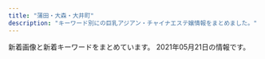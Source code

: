 ```yaml
---
title: "蒲田・大森・大井町"
description: "キーワード別にの巨乳アジアン・チャイナエステ嬢情報をまとめました。"
---
```


新着画像と新着キーワードをまとめています。
2021年05月21日の情報です。

<DmmAffiliateIns />
<KeywordTable
  shops={
    [
    {
        "station": "JR\u84b2\u7530\u99c5\u897f\u53e3",
        "img_links": [
            "http://hana.ests.jp/photos/sites/38/2019/11/2019111817153489.jpg",
            "http://hana.ests.jp/images/room3.jpg",
            "http://hana.ests.jp/images/room1.jpg",
            "http://hana.ests.jp/photos/sites/38/2018/10/2018102212515098.jpg",
            "http://hana.ests.jp/photos/sites/38/2019/04/2019040810452923.jpg",
            "http://hana.ests.jp/images/themes/blue/line.png",
            "http://hana.ests.jp/images/themes/blue/no1.png",
            "http://hana.ests.jp/images/themes/blue/s_newface.png",
            "http://hana.ests.jp/images/themes/blue/s_link.png",
            "http://hana.ests.jp/photos/sites/38/2020/12/2020120114093027.jpg",
            "http://hana.ests.jp/images/themes/blue/s_staff.png",
            "http://hana.ests.jp/photos/sites/38/2018/05/2018052410461655.jpg",
            "http://hana.ests.jp/images/themes/blue/s_news.png",
            "http://hana.ests.jp/photos/sites/38/2018/12/2018122818061554.jpg",
            "http://hana.ests.jp/images/room4.jpg",
            "http://hana.ests.jp/images/room2.jpg",
            "http://hana.ests.jp/photos/sites/38/2018/10/2018102215070310.jpg",
            "http://hana.ests.jp/images/themes/blue/s_ranking.png",
            "http://hana.ests.jp/photos/sites/38/2021/04/2021040716243284.jpg",
            "http://hana.ests.jp/images/themes/blue/s_pickup.png",
            "http://hana.ests.jp/images/themes/blue/no2.png",
            "http://hana.ests.jp/images/themes/blue/s_zysx.png",
            "http://hana.ests.jp/images/themes/blue/r3.jpg",
            "http://hana.ests.jp/images/themes/blue/mobile.jpg"
        ],
        "keywords": {
            "85": 4,
            "87": 10,
            "86": 15,
            "83": 4,
            "C": 17,
            "D": 37,
            "84": 4
        },
        "name": "\u83ef\u30fb\u306f\u306a",
        "url": "http://hana.ests.jp/"
    },
    {
        "img_links": [
            "http://www1.spa-omori.com/static/upload/image/20210420/1618901294608640.jpg",
            "http://www1.spa-omori.com/static/upload/image/20210223/1614039618664763.jpg",
            "http://www1.spa-omori.com/static/upload/image/20210223/1614039396132620.jpg",
            "http://www1.spa-omori.com/static/upload/image/20210223/1614039397117058.jpg",
            "http://www1.spa-omori.com/static/upload/image/20210224/1614162944392810.jpg",
            "http://www1.spa-omori.com/static/upload/image/20210224/1614126725700730.jpg",
            "http://www1.spa-omori.com/94zc.com/img/totop_01.png",
            "http://www1.spa-omori.com/static/upload/image/20210223/1614039396756745.jpg",
            "http://www1.spa-omori.com/static/upload/image/20210223/1614039619556019.jpg",
            "http://www1.spa-omori.com/static/upload/image/20210223/1614038060664396.jpg",
            "http://www1.spa-omori.com/static/upload/image/20210224/1614163208116499.jpg",
            "http://www1.spa-omori.com/static/upload/image/20210422/1619083088173870.jpg",
            "http://www1.spa-omori.com/static/upload/image/20210223/1614060275116389.jpg",
            "http://www1.spa-omori.com/static/picture/picture.jpg",
            "http://www1.spa-omori.com/static/upload/image/20210422/1619083226207707.jpg",
            "http://www1.spa-omori.com/static/upload/image/20210224/1614164483392795.jpg",
            "http://www1.spa-omori.com/static/upload/image/20210224/1614163084212688.jpg",
            "http://www1.spa-omori.com/static/upload/image/20210224/1614126651197768.jpg",
            "http://www1.spa-omori.com/static/upload/image/20210224/1614131672107791.jpg",
            "http://www1.spa-omori.com/static/upload/image/20210223/1614046189930695.jpg",
            "http://www1.spa-omori.com/static/upload/image/20210420/1618849598612571.jpg",
            "http://www1.spa-omori.com/static/upload/image/20210224/1614132565625014.jpg",
            "http://www1.spa-omori.com/static/upload/image/20210420/1618923132466003.png"
        ],
        "name": "Magic Lovely",
        "url": "http://www1.spa-omori.com/",
        "station": "JR\u5927\u68ee\u99c5\u6771\u53e3",
        "keywords": {
            "87": 4
        }
    },
    {
        "station": "\u5e73\u548c\u5cf6\u99c5\u897f\u53e3",
        "keywords": {
            "D": 1,
            "E": 1,
            "88": 2,
            "87": 2,
            "86": 2,
            "C": 11
        },
        "name": "\u5e73\u548c",
        "img_links": [
            "http://heiwa-massage.work/sp/img/pc.jpg",
            "http://heiwa-massage.work/sp/img/p1.jpg",
            "http://heiwa-massage.work/img/botton.jpg",
            "http://heiwa-massage.work/img/sta1.jpg",
            "http://heiwa-massage.work/img/s3.jpg",
            "http://heiwa-massage.work/sp/img/s3.jpg",
            "http://heiwa-massage.work/sp/img/t-r.jpg",
            "http://heiwa-massage.work/img/nos.jpg",
            "http://heiwa-massage.work/img/sta3.jpg",
            "http://heiwa-massage.work/sp/img/sys.jpg",
            "http://heiwa-massage.work/sp/img/s2.jpg",
            "http://heiwa-massage.work/sp/img/p2.jpg",
            "http://heiwa-massage.work/img/s1.jpg",
            "http://heiwa-massage.work/sp/img/add.jpg",
            "http://heiwa-massage.work/sp/img/cam.jpg",
            "http://heiwa-massage.work/img/acc.jpg",
            "http://heiwa-massage.work/sp/img/t-s.jpg",
            "http://heiwa-massage.work/sp/img/tit.jpg",
            "http://heiwa-massage.work/img/fla3.jpg",
            "http://heiwa-massage.work/img/fla2.jpg",
            "http://heiwa-massage.work/img/st1.jpg",
            "http://heiwa-massage.work/sp/img/botton.jpg",
            "http://heiwa-massage.work/img/st2.jpg",
            "http://heiwa-massage.work/sp/img/s1.jpg",
            "http://heiwa-massage.work/img/sta2.jpg",
            "http://heiwa-massage.work/sp/img/acc.jpg",
            "http://heiwa-massage.work/sp/img/time.jpg",
            "http://heiwa-massage.work/img/fla1.jpg",
            "http://heiwa-massage.work/img/mo.png",
            "http://heiwa-massage.work/sp/img/pic.jpg",
            "http://heiwa-massage.work/sp/img/t-a.jpg",
            "http://heiwa-massage.work/img/st3.jpg",
            "http://heiwa-massage.work/sp/img/info.jpg",
            "http://heiwa-massage.work/sp/img/t-t.jpg",
            "http://heiwa-massage.work/sp/img/p3.jpg",
            "http://heiwa-massage.work/sp/img/t-o.jpg",
            "http://heiwa-massage.work/sp/img/tel.jpg",
            "http://heiwa-massage.work/img/s2.jpg",
            "http://heiwa-massage.work/img/head.jpg"
        ],
        "url": "http://heiwa-massage.work/"
    },
    {
        "name": "\u5065\u5eb7\u306e\u5bb6",
        "img_links": [
            "http://kenkounoie.relax-fk.com/images/cast08.png",
            "http://kenkounoie.relax-fk.com/images/cast06.png",
            "http://kenkounoie.relax-fk.com/images/main-visual.png",
            "http://kenkounoie.relax-fk.com/images/cast05.png",
            "http://kenkounoie.relax-fk.com/images/sub-visual.png",
            "http://kenkounoie.relax-fk.com/images/kansen.png",
            "http://kenkounoie.relax-fk.com/images/cast04.png",
            "http://kenkounoie.relax-fk.com/images/cast07.png"
        ],
        "keywords": {
            "85": 2,
            "C": 10,
            "86": 4,
            "88": 2,
            "90": 2
        },
        "url": "http://kenkounoie.relax-fk.com/",
        "station": "\u9752\u7269\u6a2a\u4e01\u99c5"
    },
    {
        "url": "http://www.arabianoyoru.com/",
        "keywords": {
            "89": 2,
            "85": 25,
            "88": 4,
            "E": 8,
            "84": 3,
            "C": 8,
            "86": 13,
            "D": 36,
            "F": 2,
            "87": 7
        },
        "station": "JR\u84b2\u7530\u99c5\u897f\u53e3",
        "img_links": [
            "http://www.arabianoyoru.com/images/upload/thumb/e3e089bc950ef93e.jpg",
            "http://www.arabianoyoru.com/images/rec.jpg",
            "http://www.arabianoyoru.com/girl/012.jpg",
            "http://www.arabianoyoru.com/images/upload/8c714cbe908fdcfa.jpg",
            "http://www.arabianoyoru.com/images/upload/17edc747659021f9.jpg",
            "http://www.arabianoyoru.com/images/upload/66a58b73f3d149ef.jpg",
            "http://www.arabianoyoru.com/images/upload/thumb/17edc747659021f9.jpg",
            "http://www.arabianoyoru.com/images/upload/thumb/1bdcd13f57cbf51b.jpg",
            "http://www.arabianoyoru.com/images/upload/0400f28cf0042ef7.jpg",
            "http://www.arabianoyoru.com/images/upload/thumb/eb30a7e162d494b7.jpg",
            "http://www.arabianoyoru.com/images/upload/thumb/2b92798467141387.jpg",
            "http://www.arabianoyoru.com/images/acc_12.jpg",
            "http://www.arabianoyoru.com/images/upload/thumb/372dce9ab9d22744.jpg",
            "http://www.arabianoyoru.com/images/index_04.jpg",
            "http://www.arabianoyoru.com/images/upload/2bab34e5f5f4b474.jpg",
            "http://www.arabianoyoru.com/images/index_02.jpg",
            "http://www.arabianoyoru.com/images/info_01.jpg",
            "http://www.arabianoyoru.com/images/upload/thumb/3469606e262a5ee0.jpg",
            "http://www.arabianoyoru.com/images/index_08.jpg",
            "http://www.arabianoyoru.com/images/sub_16.png",
            "http://www.arabianoyoru.com/images/staff_12.jpg",
            "http://www.arabianoyoru.com/images/upload/4a9b52f014c57b14.jpg",
            "http://www.arabianoyoru.com/images/upload/thumb/ee0c285b7dee8567.jpg",
            "http://www.arabianoyoru.com/images/r02.jpg",
            "http://www.arabianoyoru.com/images/upload/thumb/a29f5a4a28b905cc.jpg",
            "http://www.arabianoyoru.com/images/upload/thumb/f758de4c846e44e7.jpg",
            "http://www.arabianoyoru.com/images/upload/thumb/581da65ae95ac110.jpg",
            "http://www.arabianoyoru.com/images/index_07.jpg",
            "http://www.arabianoyoru.com/images/upload/f758de4c846e44e7.jpg",
            "http://www.arabianoyoru.com/images/upload/6edb9fff24d5531d.jpg",
            "http://www.arabianoyoru.com/images/upload/thumb/564cb6c5b230ca3d.jpg",
            "http://www.arabianoyoru.com/images/upload/thumb/68db36b1211cebb9.jpg",
            "http://www.arabianoyoru.com/images/index_09.jpg",
            "http://www.arabianoyoru.com/s/images/icon_covergirl.png",
            "http://www.arabianoyoru.com/images/r04.jpg",
            "http://www.arabianoyoru.com/images/index_11.jpg",
            "http://www.arabianoyoru.com/images/upload/9ade184b158a1622.jpg",
            "http://www.arabianoyoru.com/s/girl/01.jpg",
            "http://www.arabianoyoru.com/images/upload/thumb/c1c4634be9e43e96.jpg",
            "http://www.arabianoyoru.com/images/r01.jpg",
            "http://www.arabianoyoru.com/images/sub_15.jpg",
            "http://www.arabianoyoru.com/images/upload/thumb/845ccdcc528743c1.jpg",
            "http://www.arabianoyoru.com/images/upload/a814b7e0bf080e1a.jpg",
            "http://www.arabianoyoru.com/images/upload/thumb/8c714cbe908fdcfa.jpg",
            "http://www.arabianoyoru.com/images/sub_17.png",
            "http://www.arabianoyoru.com/images/sub_12.jpg",
            "http://www.arabianoyoru.com/images/upload/thumb/c5ff3a7cfd7b9efd.jpg",
            "http://www.arabianoyoru.com/images/upload/4d0b81e791f8dd2a.jpg",
            "http://www.arabianoyoru.com/images/upload/thumb/2bab34e5f5f4b474.jpg",
            "http://www.arabianoyoru.com/s/images/icon_top.png",
            "http://www.arabianoyoru.com/images/upload/4532de498ca39c33.jpg",
            "http://www.arabianoyoru.com/images/upload/0976cdac54ed3543.jpg",
            "http://www.arabianoyoru.com/images/upload/ee0c285b7dee8567.jpg",
            "http://www.arabianoyoru.com/images/fanhui.png",
            "http://www.arabianoyoru.com/images/index_15.jpg",
            "http://www.arabianoyoru.com/images/upload/c5ff3a7cfd7b9efd.jpg",
            "http://www.arabianoyoru.com/images/upload/564cb6c5b230ca3d.jpg",
            "http://www.arabianoyoru.com/images/upload/c1c4634be9e43e96.jpg",
            "http://www.arabianoyoru.com/images/01.jpg",
            "http://www.arabianoyoru.com/images/upload/3469606e262a5ee0.jpg",
            "http://www.arabianoyoru.com/s/images/icon_staff.png",
            "http://www.arabianoyoru.com/images/upload/thumb/9ade184b158a1622.jpg",
            "http://www.arabianoyoru.com/images/upload/68db36b1211cebb9.jpg",
            "http://www.arabianoyoru.com/images/upload/eb30a7e162d494b7.jpg",
            "http://www.arabianoyoru.com/images/upload/e3e089bc950ef93e.jpg",
            "http://www.arabianoyoru.com/s/images/icon_info.png",
            "http://www.arabianoyoru.com/images/upload/thumb/4532de498ca39c33.jpg",
            "http://www.arabianoyoru.com/s/images/icon_topics.png",
            "http://www.arabianoyoru.com/images/upload/thumb/4a9b52f014c57b14.jpg",
            "http://www.arabianoyoru.com/s/images/icon_tel.png",
            "http://www.arabianoyoru.com/images/upload/a29f5a4a28b905cc.jpg",
            "http://www.arabianoyoru.com/images/upload/thumb/0400f28cf0042ef7.jpg",
            "http://www.arabianoyoru.com/images/info_12.jpg",
            "http://www.arabianoyoru.com/images/upload/thumb/a814b7e0bf080e1a.jpg",
            "http://www.arabianoyoru.com/images/r03.jpg",
            "http://www.arabianoyoru.com/images/upload/thumb/6edb9fff24d5531d.jpg",
            "http://www.arabianoyoru.com/images/upload/581da65ae95ac110.jpg",
            "http://www.arabianoyoru.com/images/upload/thumb/539fdf3e384c469c.jpg",
            "http://www.arabianoyoru.com/images/upload/539fdf3e384c469c.jpg",
            "http://www.arabianoyoru.com/images/rec_12.jpg",
            "http://www.arabianoyoru.com/images/acc_01.jpg",
            "http://www.arabianoyoru.com/images/index_06.jpg",
            "http://www.arabianoyoru.com/images/upload/thumb/4d0b81e791f8dd2a.jpg",
            "http://www.arabianoyoru.com/images/upload/1bdcd13f57cbf51b.jpg",
            "http://www.arabianoyoru.com/images/index_17.jpg",
            "http://www.arabianoyoru.com/images/sub_16.jpg",
            "http://www.arabianoyoru.com/images/upload/372dce9ab9d22744.jpg",
            "http://www.arabianoyoru.com/images/sys.jpg",
            "http://www.arabianoyoru.com/images/index_12.jpg",
            "http://www.arabianoyoru.com/images/02.jpg",
            "http://www.arabianoyoru.com/images/upload/thumb/66a58b73f3d149ef.jpg",
            "http://www.arabianoyoru.com/images/upload/thumb/2f10cf77f8d7b399.jpg",
            "http://www.arabianoyoru.com/images/upload/thumb/0976cdac54ed3543.jpg",
            "http://www.arabianoyoru.com/images/index_05.jpg",
            "http://www.arabianoyoru.com/images/index_10.jpg",
            "http://www.arabianoyoru.com/images/upload/2f10cf77f8d7b399.jpg",
            "http://www.arabianoyoru.com/images/upload/845ccdcc528743c1.jpg",
            "http://www.arabianoyoru.com/images/upload/2b92798467141387.jpg"
        ],
        "name": "\u30a2\u30e9\u30d3\u30a2\u306e\u591c"
    },
    {
        "keywords": {},
        "name": "NEW\u30a4\u30d6",
        "station": "JR\u84b2\u7530\u99c5\u897f\u53e3",
        "url": "http://www.tokyo-0001.xyz/",
        "img_links": [
            "http://www.tokyo-0001.xyz/img/bnr02.jpg",
            "http://www.tokyo-0001.xyz/img/girls04.jpg",
            "http://www.tokyo-0001.xyz/img/img2.jpg",
            "http://www.tokyo-0001.xyz/img/bnr00.jpg",
            "http://www.tokyo-0001.xyz/img/ttl-03.png",
            "http://www.tokyo-0001.xyz/img/girls03.jpg",
            "http://www.tokyo-0001.xyz/img/ttl-04.png",
            "http://www.tokyo-0001.xyz/img/girls05.jpg",
            "http://www.tokyo-0001.xyz/img/girls01.jpg",
            "http://www.tokyo-0001.xyz/img/girls06.jpg",
            "http://www.tokyo-0001.xyz/img/img3.jpg",
            "http://www.tokyo-0001.xyz/img/bnr01.jpg",
            "http://www.tokyo-0001.xyz/img/img1.jpg",
            "http://www.tokyo-0001.xyz/img/girls02.jpg",
            "http://www.tokyo-0001.xyz/img/ttl-01.png",
            "http://www.tokyo-0001.xyz/img/ttl-02.png",
            "http://www.tokyo-0001.xyz/img/img-txt-01.png"
        ]
    },
    {
        "img_links": [
            "http://sweet-room.iest.info/photos/sites/45/2020/06/2020062203413777.jpg",
            "http://sweet-room.iest.info/photos/sites/45/2020/06/2020060305422558.jpg",
            "http://sweet-room.iest.info/images/link_nav05.png",
            "http://sweet-room.iest.info/photos/sites/45/2020/06/2020060101255477.jpg",
            "http://sweet-room.iest.info/images/tit_news.png",
            "http://sweet-room.iest.info/images/link_nav03.png",
            "http://sweet-room.iest.info/images/link_nav02.png",
            "http://sweet-room.iest.info/images/top.png",
            "http://sweet-room.iest.info/photos/sites/45/2020/10/2020101602210311.jpg",
            "http://sweet-room.iest.info/images/tit_face.png",
            "http://sweet-room.iest.info/images/link_nav06.png",
            "http://sweet-room.iest.info/images/link_nav01.png",
            "http://sweet-room.iest.info/photos/sites/45/2021/04/2021041303322034.jpg",
            "http://sweet-room.iest.info/images/mobile.png",
            "http://sweet-room.iest.info/images/tit_staff.png",
            "http://sweet-room.iest.info/images/link_nav04.png",
            "http://sweet-room.iest.info/photos/sites/45/2020/07/2020072906584693.jpg",
            "http://sweet-room.iest.info/photos/sites/45/2021/04/2021041303321973.jpg"
        ],
        "station": "JR\u84b2\u7530\u99c5\u897f\u53e3",
        "url": "http://sweet-room.iest.info/",
        "keywords": {
            "87": 6,
            "E": 6,
            "83": 6,
            "D": 36,
            "88": 6,
            "C": 9,
            "85": 12,
            "86": 6,
            "89": 6
        },
        "name": "SWEET ROOM"
    },
    {
        "keywords": {},
        "url": "http://yuyudou.com/",
        "img_links": [
            "http://yuyudou.com/images/home/index_09.png",
            "http://yuyudou.com/images/home/index_63.png",
            "http://yuyudou.com/images/index_an/index_an_02.png",
            "http://yuyudou.com/images/index_an/index_bn_03.png",
            "http://yuyudou.com/images/index_an/index_bn_07.png",
            "http://yuyudou.com/images/top_flash_02.jpg",
            "http://yuyudou.com/images/top_flash_01.jpg",
            "http://yuyudou.com/images/index_an/index_an_03.png",
            "http://yuyudou.com/images/index_an/index_an_06.png",
            "http://yuyudou.com/images/index_an/index_bn_05.png",
            "http://yuyudou.com/images/index_an/index_an_07.png",
            "http://yuyudou.com/images/index_an/index_an_04.png",
            "http://yuyudou.com/images/home/top7.jpg",
            "http://yuyudou.com/images/home/index_59.png",
            "http://yuyudou.com/images/top_flash_03.jpg",
            "http://yuyudou.com/images/home/index_39.png",
            "http://yuyudou.com/images/home/index_011.png",
            "http://yuyudou.com/images/home/link_02.png",
            "http://yuyudou.com/images/home/index_29.png",
            "http://yuyudou.com/images/home/index_010.png",
            "http://yuyudou.com/images/index_an/index_an_05.png",
            "http://yuyudou.com/images/home/index_012.png",
            "http://yuyudou.com/images/home/link_03.png",
            "http://yuyudou.com/images/index_an/index_bn_02.png",
            "http://yuyudou.com/images/gallery/gallery_01.png",
            "http://yuyudou.com/images/index_an/index_bn_01.png",
            "http://yuyudou.com/images/index_an/index_an_01.png",
            "http://yuyudou.com/images/index_an/index_bn_06.png",
            "http://yuyudou.com/images/headerParts01.png",
            "http://yuyudou.com/images/home/index_05.png",
            "http://yuyudou.com/images/home/index_07.png",
            "http://yuyudou.com/images/home/link_01.png"
        ],
        "station": "JR\u5927\u68ee\u99c5\u6771\u53e3",
        "name": "\u7652\u7652\u5802"
    },
    {
        "img_links": [
            "http://koinohana.work/_src/36226873/_dsf9382.jpg",
            "http://koinohana.work/_src/36246047/1-1zh91451294d.jpg",
            "http://koinohana.work/_src/36226831/news.png",
            "http://koinohana.work/_src/36226864/img20170726111759249054.png",
            "http://koinohana.work/_src/36226825/_dsf3390.jpg",
            "http://koinohana.work/_src/36226869/img20170726235401893025.png",
            "http://koinohana.work/_src/36226875/_dsf9378.jpg",
            "http://koinohana.work/_src/36226859/sign.png",
            "http://koinohana.work/_src/36226810/cam_20191016232507186.jpg",
            "http://koinohana.work/_src/36226881/img20170726235401893025.png",
            "http://koinohana.work/_src/36226814/2.png",
            "http://koinohana.work/_src/36226820/1.png",
            "http://koinohana.work/_src/36246048/1-1zh91451294d.jpg",
            "http://koinohana.work/_src/37023059/img20191113142809054841.png",
            "http://koinohana.work/_src/36226818/4.png",
            "http://koinohana.work/_src/36226808/img_2990.jpg",
            "http://koinohana.work/_src/36226827/_dsf3386.jpg",
            "http://koinohana.work/_src/36246119/sign.png",
            "http://koinohana.work/_src/36246044/1-1zh4152j12m.jpg",
            "http://koinohana.work/_src/36226907/unnamed_20190718154717292.jpg",
            "http://koinohana.work/_src/36226885/sign.png",
            "http://koinohana.work/_src/36226812/top1.1.png",
            "http://koinohana.work/_src/36226893/img_3017.jpg",
            "http://koinohana.work/_src/36226828/img20170725121742291421.png",
            "http://koinohana.work/_src/36226809/_x1m6343.jpg",
            "http://koinohana.work/_src/36226906/unnamed_20190718154717292.jpg",
            "http://koinohana.work/_src/38032166/9768defd8834a0030b5a45ab7a03e1f.jpg",
            "http://koinohana.work/_src/36226877/_dsf9383.jpg",
            "http://koinohana.work/_src/36226848/sign-1.jpg",
            "http://koinohana.work/_src/36226912/cam_20191016232507186.jpg",
            "http://koinohana.work/_src/38032167/9768defd8834a0030b5a45ab7a03e1f.jpg",
            "http://koinohana.work/_src/36226841/sign-1.jpg",
            "http://koinohana.work/_src/36226857/img20170725223357156708.png",
            "http://koinohana.work/_src/36226826/_dsf3394.jpg",
            "http://koinohana.work/_src/36226879/_dsf9385.jpg",
            "http://koinohana.work/_src/36226894/img_2891.jpg",
            "http://koinohana.work/_src/36226816/3.png",
            "http://koinohana.work/_src/36246043/1-1zh4152j12m.jpg",
            "http://koinohana.work/_src/36226822/5.png"
        ],
        "keywords": {},
        "name": "\u30af\u30ed\u30fc\u30d0\u30fc",
        "url": "http://koinohana.work/",
        "station": "JR\u84b2\u7530\u99c5\u6771\u53e3"
    },
    {
        "name": "\u3064\u307c\u307f",
        "station": "JR\u5927\u4e95\u753a\u99c5\u4e2d\u592e\u53e3",
        "keywords": {},
        "img_links": [],
        "url": "http://rin-rinpa.info/"
    },
    {
        "station": "JR\u5927\u4e95\u753a\u99c5\u4e2d\u592e\u53e3",
        "url": "http://www.oasis.maesjp.com/",
        "keywords": {
            "D": 8,
            "86": 8,
            "C": 32,
            "85": 24
        },
        "name": "\u30aa\u30a2\u30b7\u30b9",
        "img_links": [
            "http://www.oasis.maesjp.com/images/m3.jpg",
            "http://www.oasis.maesjp.com/images/slider-img001.jpg",
            "http://www.oasis.maesjp.com/files/001-02.jpg",
            "http://www.oasis.maesjp.com/images/m6.jpg",
            "http://www.oasis.maesjp.com/images/slider-img002.jpg",
            "http://www.oasis.maesjp.com/images/r03.jpg",
            "http://www.oasis.maesjp.com/images/rsubt4.png",
            "http://www.oasis.maesjp.com/files/002-02.jpg",
            "http://www.oasis.maesjp.com/files/003-02.jpg",
            "http://www.oasis.maesjp.com/files/002.jpg",
            "http://www.oasis.maesjp.com/images/rsubt2.png",
            "http://www.oasis.maesjp.com/images/tel2.png",
            "http://www.oasis.maesjp.com/images/rsubt5.png",
            "http://www.oasis.maesjp.com/images/r04.jpg",
            "http://www.oasis.maesjp.com/images/m2.jpg",
            "http://www.oasis.maesjp.com/images/r01.jpg",
            "http://www.oasis.maesjp.com/images/rsubt6.png",
            "http://www.oasis.maesjp.com/files/004.jpg",
            "http://www.oasis.maesjp.com/files/006-02.jpg",
            "http://www.oasis.maesjp.com/images/rsubt1.png",
            "http://www.oasis.maesjp.com/photo_news/upimg/186206057f263d87e0_1.jpg",
            "http://www.oasis.maesjp.com/images/rsubt3.png",
            "http://www.oasis.maesjp.com/files/003.jpg",
            "http://www.oasis.maesjp.com/images/m1.jpg",
            "http://www.oasis.maesjp.com/images/m4.jpg",
            "http://www.oasis.maesjp.com/images/r02.jpg",
            "http://www.oasis.maesjp.com/files/001.jpg",
            "http://www.oasis.maesjp.com/files/006.jpg",
            "http://www.oasis.maesjp.com/images/b-online.png",
            "http://www.oasis.maesjp.com/files/004-02.jpg",
            "http://www.oasis.maesjp.com/images/b-tel.png",
            "http://www.oasis.maesjp.com/images/rsubt7.png"
        ]
    },
    {
        "name": "\u604b",
        "url": "https://love.ies.fun/",
        "keywords": {},
        "img_links": [],
        "station": "JR\u5927\u4e95\u753a\u99c5\u4e2d\u592e\u897f\u53e3"
    },
    {
        "img_links": [
            "http://es-refine.xyz/images/a3.jpg",
            "http://es-refine.xyz/images/top.jpg",
            "http://es-refine.xyz/images/a6.jpg",
            "http://es-refine.xyz/images/end.png",
            "http://es-refine.xyz/images/g02.jpg",
            "http://es-refine.xyz/images/g6.jpg",
            "http://es-refine.xyz/images/3.jpg",
            "http://es-refine.xyz/images/r3.jpg",
            "http://es-refine.xyz/images/a1.jpg",
            "http://es-refine.xyz/images/tite-staff.jpg",
            "http://es-refine.xyz/images/a4.jpg",
            "http://es-refine.xyz/images/r2.jpg",
            "http://es-refine.xyz/images/g8.jpg",
            "http://es-refine.xyz/images/a5.jpg",
            "http://es-refine.xyz/images/pickup_t.jpg",
            "http://es-refine.xyz/images/g7.jpg",
            "http://es-refine.xyz/images/g2.jpg",
            "http://es-refine.xyz/images/mobile.jpg",
            "http://es-refine.xyz/images/g.jpg",
            "http://es-refine.xyz/images/4.jpg",
            "http://es-refine.xyz/images/tite-link.jpg",
            "http://es-refine.xyz/images/a2.jpg"
        ],
        "name": "Refine\u30fb\u30ea\u30d5\u30a1\u30a4\u30f3",
        "url": "http://es-refine.xyz/",
        "station": "JR\u5927\u68ee\u99c5\u6771\u53e3",
        "keywords": {
            "C": 12
        }
    },
    {
        "name": "Sweet Time",
        "keywords": {},
        "url": "http://heal-msg.com/",
        "img_links": [
            "http://heal-msg.com/staff/yuki/01.jpg",
            "http://heal-msg.com/images/s_staff.png",
            "http://heal-msg.com/images/kanban.jpg",
            "http://heal-msg.com/staff/rio/02.jpg",
            "http://heal-msg.com/images/staff0.jpg",
            "http://heal-msg.com/staff/yuri/01.jpg",
            "http://heal-msg.com/images/s_link.png",
            "http://heal-msg.com/images/staff_bj3.jpg",
            "http://heal-msg.com/images/s_news.png",
            "http://heal-msg.com/images/news_bj3.jpg",
            "http://heal-msg.com/staff/rio/01.jpg",
            "http://heal-msg.com/staff/ruru/01.jpg",
            "http://heal-msg.com/staff/yuyu/01.jpg",
            "http://heal-msg.com/images/top.jpg",
            "http://heal-msg.com/staff/rin/01.jpg"
        ],
        "station": "JR\u5927\u68ee\u99c5\u6771\u53e3"
    },
    {
        "keywords": {
            "88": 10,
            "D": 22,
            "E": 8,
            "C": 31,
            "87": 27,
            "86": 17,
            "\u4e73": 2
        },
        "url": "http://www.remonesthe.com/",
        "name": "LEMON*\u30ec\u30e2\u30f3",
        "station": "JR\u84b2\u7530\u99c5\u6771\u53e3",
        "img_links": [
            "http://www.remonesthe.com/upload/girl/img_sch/img_sch_0018.jpg",
            "http://www.remonesthe.com/upload/girl/img05/img1_0018.jpg",
            "http://www.remonesthe.com/upload/girl/img02/img1_0008.jpg",
            "http://www.remonesthe.com/upload/girl/img02/img2_0007.jpg",
            "http://www.remonesthe.com/img/pro_tit_size.jpg",
            "http://www.remonesthe.com/upload/girl/img05/img1_0022.jpg",
            "http://www.remonesthe.com/upload/girl/img02/img3_0008.jpg",
            "http://www.remonesthe.com/upload/girl/img_sch/img_sch_0019.jpg",
            "http://www.remonesthe.com/banner/koko_468x60.png",
            "http://www.remonesthe.com/upload/girl/img02/img1_0021.jpg",
            "http://www.remonesthe.com/upload/girl/img04/img1_0016.jpg",
            "http://www.remonesthe.com/upload/girl/img02/img1_0013.jpg",
            "http://www.remonesthe.com/upload/girl/img_sch/img_sch_0023.jpg",
            "http://www.remonesthe.com/img/pro_modoru.jpg",
            "http://www.remonesthe.com/upload/girl/img03/img1_0018.jpg",
            "http://www.remonesthe.com/upload/girl/img01/img1_0021.jpg",
            "http://www.remonesthe.com/upload/girl/img02/img1_0019.jpg",
            "http://www.remonesthe.com/upload/girl/img03/img1_0021.jpg",
            "http://www.remonesthe.com/upload/girl/img02/img1_0022.jpg",
            "http://www.remonesthe.com/upload/girl/img05/img1_0015.jpg",
            "http://www.remonesthe.com/upload/girl/img01/img1_0023.jpg",
            "http://www.remonesthe.com/upload/girl/img04/img1_0022.jpg",
            "http://www.remonesthe.com/upload/girl/img05/img1_0013.jpg",
            "http://www.remonesthe.com/upload/girl/img01/img1_0007.jpg",
            "http://www.remonesthe.com/img/main_top.png",
            "http://www.remonesthe.com/upload/girl/img05/img1_0007.jpg",
            "http://www.remonesthe.com/upload/girl/img05/img1_0023.jpg",
            "http://www.remonesthe.com/upload/girl/img01/img1_0008.jpg",
            "http://www.remonesthe.com/upload/girl/img01/img1_0016.jpg",
            "http://www.remonesthe.com/upload/girl/img04/img1_0023.jpg",
            "http://www.remonesthe.com/upload/girl/img02/img1_0007.jpg",
            "http://www.remonesthe.com/upload/girl/img03/img1_0007.jpg",
            "http://www.remonesthe.com/upload/girl/img03/img1_0023.jpg",
            "http://www.remonesthe.com/upload/girl/img03/img1_0016.jpg",
            "http://www.remonesthe.com/upload/girl/img01/img3_0007.jpg",
            "http://www.remonesthe.com/upload/girl/img04/img1_0015.jpg",
            "http://www.remonesthe.com/upload/girl/img05/img1_0016.jpg",
            "http://www.remonesthe.com/upload/girl/img_sch/img_sch_0021.jpg",
            "http://www.remonesthe.com/upload/girl/img01/img1_0018.jpg",
            "http://www.remonesthe.com/img/tit_staff.jpg",
            "http://www.remonesthe.com/upload/girl/img02/img2_0008.jpg",
            "http://www.remonesthe.com/upload/girl/img02/img2_0019.jpg",
            "http://www.remonesthe.com/upload/girl/img03/img1_0019.jpg",
            "http://www.remonesthe.com/upload/girl/img01/img2_0007.jpg",
            "http://www.remonesthe.com/upload/girl/img01/img1_0013.jpg",
            "http://www.remonesthe.com/upload/girl/img_sch/img_sch_0008.jpg",
            "http://www.remonesthe.com/upload/girl/img_list01/img_list_0022.jpg",
            "http://www.remonesthe.com/upload/girl/img_sch/img_sch_0015.jpg",
            "http://www.remonesthe.com/upload/girl/img01/img1_0022.jpg",
            "http://www.remonesthe.com/upload/girl/img_sch/img_sch_0013.jpg",
            "http://www.remonesthe.com/upload/girl/img05/img1_0021.jpg",
            "http://www.remonesthe.com/upload/girl/img_sch/img_sch_0022.jpg",
            "http://www.remonesthe.com/upload/girl/img03/img1_0022.jpg",
            "http://www.remonesthe.com/upload/girl/img01/img2_0008.jpg",
            "http://www.remonesthe.com/upload/girl/img04/img1_0008.jpg",
            "http://www.remonesthe.com/upload/girl/img04/img1_0007.jpg",
            "http://www.remonesthe.com/upload/girl/img05/img1_0008.jpg",
            "http://www.remonesthe.com/upload/girl/img04/img1_0021.jpg",
            "http://www.remonesthe.com/upload/girl/img02/img1_0015.jpg",
            "http://www.remonesthe.com/upload/girl/img04/img1_0019.jpg",
            "http://www.remonesthe.com/upload/girl/img01/img2_0019.jpg",
            "http://www.remonesthe.com/upload/girl/img02/img1_0018.jpg",
            "http://www.remonesthe.com/upload/girl/img01/img3_0008.jpg",
            "http://www.remonesthe.com/upload/girl/img03/img1_0008.jpg",
            "http://www.remonesthe.com/upload/girl/img04/img1_0018.jpg",
            "http://www.remonesthe.com/img/pro_tit_age.jpg",
            "http://www.remonesthe.com/upload/girl/img03/img1_0015.jpg",
            "http://www.remonesthe.com/upload/girl/img02/img3_0007.jpg",
            "http://www.remonesthe.com/upload/girl/img02/img1_0023.jpg",
            "http://www.remonesthe.com/img/tit_profile.jpg",
            "http://www.remonesthe.com/upload/girl/img_sch/img_sch_0007.jpg",
            "http://www.remonesthe.com/upload/girl/img_sch/img_sch_0016.jpg",
            "http://www.remonesthe.com/upload/girl/img04/img1_0013.jpg",
            "http://www.remonesthe.com/upload/girl/img02/img1_0016.jpg",
            "http://www.remonesthe.com/img/pro_tit_name.jpg",
            "http://www.remonesthe.com/upload/girl/img05/img1_0019.jpg",
            "http://www.remonesthe.com/upload/girl/img01/img1_0019.jpg",
            "http://www.remonesthe.com/upload/girl/img01/img1_0015.jpg",
            "http://www.remonesthe.com/upload/girl/img_list01/img_list_0023.jpg",
            "http://www.remonesthe.com/upload/girl/img03/img1_0013.jpg"
        ]
    },
    {
        "station": "JR\u5927\u4e95\u753a\u99c5\u4e2d\u592e\u53e3",
        "img_links": [
            "http://suica.jpn.cm/images/1.jpg",
            "http://suica.jpn.cm/photos/sites/3/2020/08/202008151230107.jpg",
            "http://suica.jpn.cm/images/2.jpg",
            "http://suica.jpn.cm/images/top.jpg",
            "http://suica.jpn.cm/photos/sites/3/2020/08/2020081512285962.jpg",
            "http://suica.jpn.cm/photos/sites/3/2021/03/2021031016020743.jpg",
            "http://suica.jpn.cm/photos/sites/3/2020/11/2020111415465544.jpg",
            "http://suica.jpn.cm/photos/sites/3/2020/08/2020081512295237.jpg",
            "http://suica.jpn.cm/photos/sites/3/2020/08/2020082117403663.jpg",
            "http://suica.jpn.cm/images/top1.jpg",
            "http://suica.jpn.cm/photos/sites/3/2020/12/2020120616111237.jpg",
            "http://suica.jpn.cm/images/info.jpg",
            "http://suica.jpn.cm/photos/sites/3/2020/08/202008191308233.jpg",
            "http://suica.jpn.cm/photos/sites/3/2020/08/2020081512300276.jpg",
            "http://suica.jpn.cm/images/s_reruit.png",
            "http://suica.jpn.cm/photos/sites/3/2021/05/2021050315141119.jpg",
            "http://suica.jpn.cm/images/news.png",
            "http://suica.jpn.cm/photos/sites/3/2020/12/202012061611111.jpg",
            "https://www.a-side.com/ad/koko/include/banner/koko_468x60.png",
            "http://suica.jpn.cm/photos/sites/3/2020/08/2020081913081173.jpg",
            "http://suica.jpn.cm/photos/sites/3/2020/08/2020081913081756.jpg",
            "http://suica.jpn.cm/images/s_staff.png",
            "http://suica.jpn.cm/photos/sites/3/2020/11/2020111415464983.jpg"
        ],
        "keywords": {
            "87": 2,
            "91": 1,
            "80": 1,
            "86": 3,
            "E": 1,
            "85": 4,
            "D": 10
        },
        "url": "http://suica.jpn.cm/",
        "name": "\u30b9\u30a4\u30ab"
    },
    {
        "keywords": {
            "83": 2,
            "E": 11,
            "85": 22,
            "88": 6,
            "86": 17,
            "C": 13,
            "D": 31,
            "F": 2,
            "87": 10
        },
        "img_links": [
            "http://www.e-uluru.info/images/index_05.png",
            "http://www.e-uluru.info/images/upload/03b615dbd4a8d4e4.jpg",
            "http://www.e-uluru.info/images/index_06.png",
            "http://www.e-uluru.info/images/upload/f436fca81b34a90a.jpg",
            "http://www.e-uluru.info/s/images/icon_top.png",
            "http://www.e-uluru.info/images/upload/e8b0d029c217c7cc.jpg",
            "http://www.e-uluru.info/images/upload/thumb/03b615dbd4a8d4e4.jpg",
            "http://www.e-uluru.info/images/upload/thumb/f642dd084fb225c9.jpg",
            "http://www.e-uluru.info/images/index_01.png",
            "http://www.e-uluru.info/images/rec_09.png",
            "http://www.e-uluru.info/s/images/icon_topics.png",
            "http://www.e-uluru.info/s/images/r05.jpg",
            "http://www.e-uluru.info/images/upload/thumb/ad830a43974bad03.jpg",
            "http://www.e-uluru.info/s/images/icon_info.png",
            "http://www.e-uluru.info/girl/030.jpg",
            "http://www.e-uluru.info/s/girl/01.jpg",
            "http://www.e-uluru.info/images/r03.jpg",
            "http://www.e-uluru.info/s/images/icon_tel.png",
            "http://www.e-uluru.info/girl/028.jpg",
            "http://www.e-uluru.info/images/info01.png",
            "http://www.e-uluru.info/images/upload/thumb/9e6373c225b7bc51.jpg",
            "http://www.e-uluru.info/images/upload/b5241af23f911574.jpg",
            "http://www.e-uluru.info/images/upload/thumb/1ddb0f728d864feb.jpg",
            "http://www.e-uluru.info/girl/06.jpg",
            "http://www.e-uluru.info/images/upload/12cb1bdfa779a5e6.jpg",
            "http://www.e-uluru.info/images/upload/thumb/5dcabd8808e86a8c.jpg",
            "http://www.e-uluru.info/images/upload/thumb/24e3367119cd81d4.jpg",
            "http://www.e-uluru.info/images/upload/c7886d02d33ae09c.jpg",
            "http://www.e-uluru.info/girl/015.jpg",
            "http://www.e-uluru.info/girl/020.jpg",
            "http://www.e-uluru.info/images/upload/thumb/db7023b92ef16bbc.jpg",
            "http://www.e-uluru.info/images/upload/thumb/2e83ce7f87e28c10.jpg",
            "http://www.e-uluru.info/girl/031.jpg",
            "http://www.e-uluru.info/images/upload/thumb/8ee8987b2165d4fc.jpg",
            "http://www.e-uluru.info/images/upload/d33358c73f674e0d.jpg",
            "http://www.e-uluru.info/images/upload/thumb/b5241af23f911574.jpg",
            "http://www.e-uluru.info/images/upload/thumb/90eec703fb0861db.jpg",
            "http://www.e-uluru.info/images/upload/08e930d29f9d5b3e.jpg",
            "http://www.e-uluru.info/images/upload/5dcabd8808e86a8c.jpg",
            "http://www.e-uluru.info/images/index_04.png",
            "http://www.e-uluru.info/images/upload/1ddb0f728d864feb.jpg",
            "http://www.e-uluru.info/images/upload/30e7a9b6a2619196.jpg",
            "http://www.e-uluru.info/girl/019.jpg",
            "http://www.e-uluru.info/images/upload/thumb/73a690610b4828e0.jpg",
            "http://www.e-uluru.info/girl/016.jpg",
            "http://www.e-uluru.info/images/upload/7a73ef7475560f16.jpg",
            "http://www.e-uluru.info/images/upload/a42cde1d7d7ca5c0.jpg",
            "http://www.e-uluru.info/images/upload/thumb/a86dfeb81b8ab370.jpg",
            "http://www.e-uluru.info/images/upload/2e83ce7f87e28c10.jpg",
            "http://www.e-uluru.info/girl/034.jpg",
            "http://www.e-uluru.info/images/upload/adc24ea0648493e2.jpg",
            "http://www.e-uluru.info/images/upload/thumb/08e930d29f9d5b3e.jpg",
            "http://www.e-uluru.info/images/upload/b71e9dc3cfa0f9b4.jpg",
            "http://www.e-uluru.info/images/upload/ebc831946fdc3143.jpg",
            "http://www.e-uluru.info/girl/033.jpg",
            "http://www.e-uluru.info/girl/07.jpg",
            "http://www.e-uluru.info/images/r02.jpg",
            "http://www.e-uluru.info/images/upload/db7023b92ef16bbc.jpg",
            "http://www.e-uluru.info/images/upload/a944203deb9da4de.jpg",
            "http://www.e-uluru.info/images/upload/thumb/2951922eff997d84.jpg",
            "http://www.e-uluru.info/images/upload/thumb/71169c7f826021d0.jpg",
            "http://www.e-uluru.info/images/index_12.png",
            "http://www.e-uluru.info/images/upload/73a690610b4828e0.jpg",
            "http://www.e-uluru.info/images/upload/8ee8987b2165d4fc.jpg",
            "http://www.e-uluru.info/girl/014.jpg",
            "http://www.e-uluru.info/images/upload/thumb/a42cde1d7d7ca5c0.jpg",
            "http://www.e-uluru.info/girl/018.jpg",
            "http://www.e-uluru.info/images/upload/thumb/ebc831946fdc3143.jpg",
            "http://www.e-uluru.info/images/upload/f642dd084fb225c9.jpg",
            "http://www.e-uluru.info/images/index_08.png",
            "http://www.e-uluru.info/images/upload/90eec703fb0861db.jpg",
            "http://www.e-uluru.info/images/upload/a86dfeb81b8ab370.jpg",
            "http://www.e-uluru.info/images/upload/thumb/539dd2297c44dec2.jpg",
            "http://www.e-uluru.info/s/images/icon_staff.png",
            "http://www.e-uluru.info/images/upload/thumb/30e7a9b6a2619196.jpg",
            "http://www.e-uluru.info/images/upload/thumb/12cb1bdfa779a5e6.jpg",
            "http://www.e-uluru.info/images/upload/thumb/056ff3de81fe9024.jpg",
            "http://www.e-uluru.info/images/staff_08.png",
            "http://www.e-uluru.info/girl/021.jpg",
            "http://www.e-uluru.info/girl/024.jpg",
            "http://www.e-uluru.info/images/upload/thumb/98ac232614327354.jpg",
            "http://www.e-uluru.info/images/upload/056ff3de81fe9024.jpg",
            "http://www.e-uluru.info/images/sys_08.png",
            "http://www.e-uluru.info/girl/013.jpg",
            "http://www.e-uluru.info/images/upload/2951922eff997d84.jpg",
            "http://www.e-uluru.info/images/upload/thumb/a944203deb9da4de.jpg",
            "http://www.e-uluru.info/images/index_03.png",
            "http://www.e-uluru.info/images/index_11.png",
            "http://www.e-uluru.info/images/rec_08.png",
            "http://www.e-uluru.info/images/upload/thumb/c7886d02d33ae09c.jpg",
            "http://www.e-uluru.info/images/index_13.png",
            "http://www.e-uluru.info/images/r05.jpg",
            "http://www.e-uluru.info/s/images/r03.jpg",
            "http://www.e-uluru.info/images/upload/thumb/d33358c73f674e0d.jpg",
            "http://www.e-uluru.info/images/upload/98ac232614327354.jpg",
            "http://www.e-uluru.info/images/upload/thumb/adc24ea0648493e2.jpg",
            "http://www.e-uluru.info/s/images/r01.jpg",
            "http://www.e-uluru.info/girl/032.jpg",
            "http://www.e-uluru.info/images/upload/24e3367119cd81d4.jpg",
            "http://www.e-uluru.info/images/upload/ad830a43974bad03.jpg",
            "http://www.e-uluru.info/images/upload/thumb/d4a6c5a9e3801cc7.jpg",
            "http://www.e-uluru.info/images/upload/9e6373c225b7bc51.jpg",
            "http://www.e-uluru.info/s/images/icon_covergirl.png",
            "http://www.e-uluru.info/images/info_08.png",
            "http://www.e-uluru.info/images/index_07.png",
            "http://www.e-uluru.info/girl/01.jpg",
            "http://www.e-uluru.info/images/upload/thumb/b71e9dc3cfa0f9b4.jpg",
            "http://www.e-uluru.info/images/upload/539dd2297c44dec2.jpg",
            "http://www.e-uluru.info/images/r01.jpg",
            "http://www.e-uluru.info/images/upload/thumb/e8b0d029c217c7cc.jpg",
            "http://www.e-uluru.info/images/upload/71169c7f826021d0.jpg",
            "http://www.e-uluru.info/images/index_02.png",
            "http://www.e-uluru.info/images/upload/thumb/f436fca81b34a90a.jpg",
            "http://www.e-uluru.info/images/upload/d4a6c5a9e3801cc7.jpg",
            "http://www.e-uluru.info/s/images/r02.jpg",
            "http://www.e-uluru.info/images/upload/thumb/7a73ef7475560f16.jpg",
            "http://www.e-uluru.info/girl/012.jpg",
            "http://www.e-uluru.info/images/pro.jpg"
        ],
        "station": "JR\u84b2\u7530\u99c5\u6771\u53e3",
        "name": "\u7f8e\u7409\u7409",
        "url": "http://www.e-uluru.info/"
    },
    {
        "url": "http://www.es-kizuna.com/",
        "img_links": [
            "http://www.es-kizuna.com/images/upload/057f6eb7b663a5b2.jpg",
            "http://www.es-kizuna.com/images/index_02.jpg",
            "http://www.es-kizuna.com/images/upload/thumb/7aeb4177adab3adb.jpg",
            "http://www.es-kizuna.com/images/upload/thumb/6453e2e9c3a4d010.jpg",
            "http://www.es-kizuna.com/images/upload/af4e2bbad7299fcd.jpg",
            "http://www.es-kizuna.com/images/upload/thumb/a276f4fa83885320.jpg",
            "http://www.es-kizuna.com/images/upload/457777bab605fd6c.jpg",
            "http://www.es-kizuna.com/images/upload/thumb/74cd025a30d9e087.jpg",
            "http://www.es-kizuna.com/images/sys_10.jpg",
            "http://www.es-kizuna.com/images/upload/thumb/03e6c9860ab53664.jpg",
            "http://www.es-kizuna.com/images/upload/thumb/512a839e9f628217.jpg",
            "http://www.es-kizuna.com/images/upload/thumb/af4e2bbad7299fcd.jpg",
            "http://www.es-kizuna.com/images/upload/d60152fbb8818830.jpg",
            "http://www.es-kizuna.com/images/upload/816b7be31924a7a4.jpg",
            "http://www.es-kizuna.com/images/upload/thumb/906a0df423fbb2d3.jpg",
            "http://www.es-kizuna.com/images/index_05.jpg",
            "http://www.es-kizuna.com/images/upload/c960f33dbf650433.jpg",
            "http://www.es-kizuna.com/images/upload/thumb/eb01fa6066ea365b.jpg",
            "http://www.es-kizuna.com/images/upload/e7512ab59589d7df.jpg",
            "http://www.es-kizuna.com/images/upload/4fb7a6900b967f30.jpg",
            "http://www.es-kizuna.com/images/upload/thumb/5f28f084cf9311ec.jpg",
            "http://www.es-kizuna.com/images/upload/thumb/20f11bb41bae978b.jpg",
            "http://www.es-kizuna.com/images/index_13.jpg",
            "http://www.es-kizuna.com/images/upload/74cd025a30d9e087.jpg",
            "http://www.es-kizuna.com/images/acc_10.jpg",
            "http://www.es-kizuna.com/images/index_09.jpg",
            "http://www.es-kizuna.com/s/images/icon_info.png",
            "http://www.es-kizuna.com/images/01.jpg",
            "http://www.es-kizuna.com/images/index_04.jpg",
            "http://www.es-kizuna.com/images/sys.jpg",
            "http://www.es-kizuna.com/images/upload/906a0df423fbb2d3.jpg",
            "http://www.es-kizuna.com/images/upload/thumb/fc1e816a0e9f3d61.jpg",
            "http://www.es-kizuna.com/images/upload/8362069090b0f4f4.jpg",
            "http://www.es-kizuna.com/girl/02.jpg",
            "http://www.es-kizuna.com/images/upload/thumb/4fb7a6900b967f30.jpg",
            "http://www.es-kizuna.com/images/upload/thumb/5d70ee2b832fe6be.jpg",
            "http://www.es-kizuna.com/images/staff_10.jpg",
            "http://www.es-kizuna.com/s/girl/01.jpg",
            "http://www.es-kizuna.com/s/images/r02.jpg",
            "http://www.es-kizuna.com/images/upload/thumb/325450f713ec1345.jpg",
            "http://www.es-kizuna.com/images/upload/a276f4fa83885320.jpg",
            "http://www.es-kizuna.com/images/upload/03e6c9860ab53664.jpg",
            "http://www.es-kizuna.com/images/upload/thumb/057f6eb7b663a5b2.jpg",
            "http://www.es-kizuna.com/images/upload/4e06a72d8daae521.jpg",
            "http://www.es-kizuna.com/s/images/r05.jpg",
            "http://www.es-kizuna.com/images/upload/thumb/0e136c01c9b7ee9f.jpg",
            "http://www.es-kizuna.com/images/upload/512a839e9f628217.jpg",
            "http://www.es-kizuna.com/images/upload/thumb/048b127f7fe7756c.jpg",
            "http://www.es-kizuna.com/images/acc_11.jpg",
            "http://www.es-kizuna.com/images/upload/thumb/005440d58cf3c3e3.jpg",
            "http://www.es-kizuna.com/images/upload/thumb/816b7be31924a7a4.jpg",
            "http://www.es-kizuna.com/images/upload/thumb/8362069090b0f4f4.jpg",
            "http://www.es-kizuna.com/images/upload/a3fc0798b98de17a.jpg",
            "http://www.es-kizuna.com/images/upload/thumb/3f05da7e8b1e2a64.jpg",
            "http://www.es-kizuna.com/images/upload/51fd5ad614fd9171.jpg",
            "http://www.es-kizuna.com/images/index_06.jpg",
            "http://www.es-kizuna.com/images/upload/d9992ab71594c264.jpg",
            "http://www.es-kizuna.com/images/upload/5d70ee2b832fe6be.jpg",
            "http://www.es-kizuna.com/images/upload/thumb/c960f33dbf650433.jpg",
            "http://www.es-kizuna.com/images/upload/thumb/cdfe0ac3b37d9e89.jpg",
            "http://www.es-kizuna.com/images/upload/thumb/a3fc0798b98de17a.jpg",
            "http://www.es-kizuna.com/s/images/r01.jpg",
            "http://www.es-kizuna.com/images/upload/thumb/457777bab605fd6c.jpg",
            "http://www.es-kizuna.com/images/02.jpg",
            "http://www.es-kizuna.com/s/images/icon_staff.png",
            "http://www.es-kizuna.com/images/upload/90479f4e0f80f012.jpg",
            "http://www.es-kizuna.com/images/line.jpg",
            "http://www.es-kizuna.com/images/nei_13.jpg",
            "http://www.es-kizuna.com/images/index_11.jpg",
            "http://www.es-kizuna.com/images/upload/thumb/2c3b2096bf7b4e42.jpg",
            "http://www.es-kizuna.com/images/upload/7838ea888884524b.jpg",
            "http://www.es-kizuna.com/images/upload/231cb96ee14483b0.jpg",
            "http://www.es-kizuna.com/images/index_07.jpg",
            "http://www.es-kizuna.com/images/upload/thumb/4bb15c40db5d3b9b.jpg",
            "http://www.es-kizuna.com/images/upload/thumb/cb8510a706fab39a.jpg",
            "http://www.es-kizuna.com/images/rec.jpg",
            "http://www.es-kizuna.com/images/link_10.jpg",
            "http://www.es-kizuna.com/images/upload/cdc7fc1d81334feb.jpg",
            "http://www.es-kizuna.com/s/images/icon_topics.png",
            "http://www.es-kizuna.com/images/upload/176c5dafbf5a471f.jpg",
            "http://www.es-kizuna.com/s/images/icon_tel.png",
            "http://www.es-kizuna.com/images/upload/thumb/e3d8e9cc1955e028.jpg",
            "http://www.es-kizuna.com/images/upload/thumb/0c3e441832e219b9.jpg",
            "http://www.es-kizuna.com/s/images/icon_covergirl.png",
            "http://www.es-kizuna.com/images/upload/6453e2e9c3a4d010.jpg",
            "http://www.es-kizuna.com/images/upload/thumb/90479f4e0f80f012.jpg",
            "http://www.es-kizuna.com/images/info_10.jpg",
            "http://www.es-kizuna.com/images/upload/0e136c01c9b7ee9f.jpg",
            "http://www.es-kizuna.com/images/upload/thumb/d9992ab71594c264.jpg",
            "http://www.es-kizuna.com/images/index_03.jpg",
            "http://www.es-kizuna.com/images/upload/thumb/51fd5ad614fd9171.jpg",
            "http://www.es-kizuna.com/images/upload/thumb/51167bb9818d647a.jpg",
            "http://www.es-kizuna.com/images/rec_10.jpg",
            "http://www.es-kizuna.com/images/upload/thumb/cdc7fc1d81334feb.jpg",
            "http://www.es-kizuna.com/images/upload/e3d8e9cc1955e028.jpg",
            "http://www.es-kizuna.com/images/upload/thumb/35306ad0d9e9ff00.jpg",
            "http://www.es-kizuna.com/images/index_08.jpg",
            "http://www.es-kizuna.com/images/upload/thumb/4e06a72d8daae521.jpg",
            "http://www.es-kizuna.com/images/upload/4bb15c40db5d3b9b.jpg",
            "http://www.es-kizuna.com/images/upload/70b3f2c5fd5ba3c2.jpg",
            "http://www.es-kizuna.com/images/upload/thumb/e7512ab59589d7df.jpg",
            "http://www.es-kizuna.com/images/upload/eb01fa6066ea365b.jpg",
            "http://www.es-kizuna.com/images/upload/3f05da7e8b1e2a64.jpg",
            "http://www.es-kizuna.com/images/upload/cdfe0ac3b37d9e89.jpg",
            "http://www.es-kizuna.com/images/upload/0c3e441832e219b9.jpg",
            "http://www.es-kizuna.com/s/images/icon_top.png",
            "http://www.es-kizuna.com/images/upload/thumb/176c5dafbf5a471f.jpg",
            "http://www.es-kizuna.com/images/upload/cb8510a706fab39a.jpg",
            "http://www.es-kizuna.com/images/upload/thumb/d60152fbb8818830.jpg",
            "http://www.es-kizuna.com/images/upload/thumb/13be44c647bb867f.jpg",
            "http://www.es-kizuna.com/images/upload/thumb/7838ea888884524b.jpg",
            "http://www.es-kizuna.com/images/upload/thumb/231cb96ee14483b0.jpg",
            "http://www.es-kizuna.com/images/upload/20f11bb41bae978b.jpg",
            "http://www.es-kizuna.com/images/upload/thumb/70b3f2c5fd5ba3c2.jpg",
            "http://www.es-kizuna.com/s/images/r03.jpg"
        ],
        "keywords": {
            "E": 14,
            "84": 4,
            "85": 32,
            "\u30bb\u30af\u30b7\u30fc": 1,
            "D": 42,
            "F": 4,
            "88": 10,
            "86": 18,
            "87": 10,
            "C": 14
        },
        "name": "\u4fe1\u8afe",
        "station": "JR\u84b2\u7530\u99c5\u6771\u53e3"
    },
    {
        "url": "http://sh-sumairu.work/",
        "station": "JR\u5927\u68ee\u99c5\u6771\u53e3",
        "keywords": {},
        "img_links": [
            "http://sh-sumairu.work/uploads/191022/1-191022133S3B2.jpg",
            "http://sh-sumairu.work/templets/default/pc/picture/s_news.png",
            "http://sh-sumairu.work/templets/default/pc/picture/face.png",
            "http://sh-sumairu.work/uploads/171031/1-1G0311G556445.jpg",
            "http://sh-sumairu.work/uploads/191211/1-191211140J3640.jpg",
            "http://sh-sumairu.work/uploads/210119/1-2101191H10H45.jpg",
            "http://sh-sumairu.work/uploads/180227/1-1P22G40S5448.jpg",
            "http://sh-sumairu.work/uploads/171031/1-1G0311G344914.jpg",
            "http://sh-sumairu.work/templets/default/pc/picture/s_pick.png",
            "http://sh-sumairu.work/uploads/180612/1-1P612160029349.jpg",
            "http://sh-sumairu.work/uploads/171031/1-1G0311G531445.jpg",
            "http://sh-sumairu.work/uploads/181114/1-1Q11412563D55.jpg",
            "http://sh-sumairu.work/templets/default/pc/picture/end1.jpg",
            "http://sh-sumairu.work/uploads/200821/1-200R10ZQ14K.jpg",
            "http://sh-sumairu.work/uploads/180612/1-1P6121601061c.jpg",
            "http://sh-sumairu.work/uploads/allimg/180612/1-1P612160305350.jpg",
            "http://sh-sumairu.work/templets/default/pc/picture/staffs.png",
            "http://sh-sumairu.work/templets/default/pc/picture/s_staff.png",
            "http://sh-sumairu.work/uploads/181114/1-1Q114124Z0411.jpg",
            "http://sh-sumairu.work/uploads/171031/1-1G0311G505933.jpg",
            "http://sh-sumairu.work/uploads/171031/1-1G0311G4095M.jpg",
            "http://sh-sumairu.work/uploads/181128/1-1Q12Q62QK29.jpg",
            "http://sh-sumairu.work/uploads/210402/1-2104021255412R.jpg",
            "http://sh-sumairu.work/uploads/191211/1-191211140S1194.jpg"
        ],
        "name": "\u30b9\u30de\u30a4\u30eb"
    },
    {
        "station": "JR\u84b2\u7530\u99c5\u6771\u53e3",
        "img_links": [
            "http://www.sea-love-hsl.info/uploads/sealove/images/mobile.jpg",
            "http://www.sea-love-hsl.info/uploads/sealove/A8D1795E-CA06-4472-A635-D7A02AEF80C8-768x1024.jpeg",
            "http://www.sea-love-hsl.info/uploads/sealove/images/end1.jpg",
            "http://www.sea-love-hsl.info/uploads/sealove/images/girl-z2.jpg",
            "http://www.sea-love-hsl.info/uploads/sealove/4C0568AE-93B2-47E4-808D-BA5ED67DA4B9-768x1024.jpeg",
            "http://www.sea-love-hsl.info/uploads/sealove/IMG_1490-768x1024.jpg",
            "http://www.sea-love-hsl.info/uploads/sealove/images/girl-z1.jpg",
            "http://www.sea-love-hsl.info/uploads/sealove/545B5715-528D-4E72-9F31-7AFF1422771C-768x1024.jpeg",
            "http://www.sea-love-hsl.info/uploads/sealove/5AE848B7-49E7-4403-A738-2D85BF2E4059-768x1024.jpeg",
            "http://www.sea-love-hsl.info/uploads/sealove/720870627235-e1385965056315.jpg",
            "http://www.sea-love-hsl.info/uploads/sealove/4C0568AE-93B2-47E4-808D-BA5ED67DA4B9-300x400.jpeg",
            "http://www.sea-love-hsl.info/uploads/sealove/images/movie.jpg",
            "http://www.sea-love-hsl.info/uploads/sealove/images/n3.jpg",
            "http://www.sea-love-hsl.info/uploads/sealove/IMG_1060-768x1024.jpg",
            "http://www.sea-love-hsl.info/uploads/sealove/IMG_1490-300x400.jpg",
            "http://www.sea-love-hsl.info/uploads/sealove/images/news1.jpg",
            "http://www.sea-love-hsl.info/uploads/sealove/link_1.jpg",
            "http://www.sea-love-hsl.info/uploads/sealove/721016606079-768x1024.jpg",
            "http://www.sea-love-hsl.info/uploads/sealove/images/n1.jpg",
            "http://www.sea-love-hsl.info/uploads/sealove/5AE848B7-49E7-4403-A738-2D85BF2E4059-300x400.jpeg",
            "http://www.sea-love-hsl.info/uploads/sealove/D792F195-6C3F-4A81-9C18-BEB1DEC0489F.jpeg",
            "http://www.sea-love-hsl.info/uploads/sealove/QQ\u56fe\u72472015102419044325-e1449569209313.jpg",
            "http://www.sea-love-hsl.info/uploads/sealove/A8D1795E-CA06-4472-A635-D7A02AEF80C8-300x400.jpeg",
            "http://www.sea-love-hsl.info/uploads/sealove/top1.jpg",
            "http://www.sea-love-hsl.info/uploads/sealove/staff_1.jpg"
        ],
        "keywords": {
            "83": 1,
            "D": 5,
            "F": 2,
            "86": 4,
            "E": 1,
            "85": 1,
            "C": 21,
            "90": 3,
            "84": 4
        },
        "url": "http://www.sea-love-hsl.info/",
        "name": "\u6d77\u305d\u306e\u611b"
    },
    {
        "keywords": {
            "86": 1,
            "88": 3,
            "90": 1,
            "92": 1,
            "D": 2,
            "C": 4
        },
        "img_links": [
            "http://k-rlx.info/images/rec.jpg",
            "http://k-rlx.info/images/index_17.jpg",
            "http://k-rlx.info/images/index_30.jpg",
            "http://k-rlx.info/images/index_01.jpg",
            "http://k-rlx.info/girls/02.jpg",
            "http://k-rlx.info/images/index_05.jpg",
            "http://k-rlx.info/images/index_06.jpg",
            "http://k-rlx.info/images/index_25.jpg",
            "http://k-rlx.info/images/index_08.jpg",
            "http://k-rlx.info/images/index_10.jpg",
            "http://k-rlx.info/images/index_16.jpg",
            "http://k-rlx.info/girls/08.jpg",
            "http://k-rlx.info/images/index_28.jpg",
            "http://k-rlx.info/girls/04.jpg",
            "http://k-rlx.info/images/index_18.jpg",
            "http://k-rlx.info/images/index_12.jpg",
            "http://k-rlx.info/images/index_20.jpg",
            "http://k-rlx.info/images/index_02.jpg",
            "http://k-rlx.info/images/index_26.jpg",
            "http://k-rlx.info/girls/07.jpg",
            "http://k-rlx.info/images/index_27.jpg",
            "http://k-rlx.info/images/index_22.jpg",
            "http://k-rlx.info/girls/01.jpg",
            "http://k-rlx.info/images/index_07.jpg",
            "http://k-rlx.info/girls/00.jpg",
            "http://k-rlx.info/images/rec_15.jpg",
            "http://k-rlx.info/images/staff_15.jpg",
            "http://k-rlx.info/images/sub_28.jpg",
            "http://k-rlx.info/girls/05.jpg",
            "http://k-rlx.info/images/info_15.jpg",
            "http://k-rlx.info/images/03.jpg",
            "http://k-rlx.info/images/index_24.jpg",
            "http://k-rlx.info/images/info.jpg",
            "http://k-rlx.info/images/index_09.jpg",
            "http://k-rlx.info/girls/03.jpg",
            "http://k-rlx.info/images/index_13.jpg",
            "http://k-rlx.info/images/index_19.jpg",
            "http://k-rlx.info/images/index_03.jpg",
            "http://k-rlx.info/images/index_29.jpg",
            "http://k-rlx.info/images/01.jpg",
            "http://k-rlx.info/images/index_21.jpg",
            "http://k-rlx.info/images/index_04.jpg",
            "http://k-rlx.info/images/02.jpg"
        ],
        "name": "\u307e\u3054\u3053\u308d",
        "station": "JR\u5927\u68ee\u99c5\u6771\u53e3",
        "url": "http://k-rlx.info/"
    },
    {
        "name": "\u61a9",
        "img_links": [],
        "station": "JR\u5927\u68ee\u99c5\u6771\u53e3",
        "keywords": {},
        "url": "http://ikoi.xyz.mn/"
    },
    {
        "station": "JR\u84b2\u7530\u99c5\u6771\u53e3",
        "url": "http://iyashi-kaori.net/",
        "name": "\u7652\u3057\u306e\u99a8",
        "img_links": [
            "http://iyashi-kaori.net/uploads/iyashikaori/2012/03/s-5.jpg",
            "http://iyashi-kaori.net/uploads/iyashikaori/2012/03/l-6.jpg",
            "http://iyashi-kaori.net/uploads/iyashikaori/2019/11/staff-old.jpg",
            "http://iyashi-kaori.net/uploads/iyashikaori/2015/07/s__636519102.jpg",
            "http://iyashi-kaori.net/uploads/iyashikaori/2018/10/yuka002.jpg",
            "http://iyashi-kaori.net/uploads/iyashikaori/2019/08/staff.jpg",
            "http://iyashi-kaori.net/uploads/iyashikaori/2012/03/end1.jpg",
            "http://iyashi-kaori.net/uploads/iyashikaori/2012/03/s-4.jpg",
            "http://iyashi-kaori.net/uploads/iyashikaori/images/bg.png",
            "http://iyashi-kaori.net/uploads/iyashikaori/2021/02/1.jpg",
            "http://iyashi-kaori.net/uploads/iyashikaori/2012/03/s-6.jpg",
            "http://iyashi-kaori.net/uploads/iyashikaori/2017/11/000013.jpg",
            "http://iyashi-kaori.net/uploads/iyashikaori/2012/03/l-4.jpg",
            "http://iyashi-kaori.net/uploads/iyashikaori/2012/03/index_l2.jpg",
            "http://iyashi-kaori.net/uploads/iyashikaori/2012/03/s-1.jpg",
            "http://iyashi-kaori.net/uploads/iyashikaori/2019/08/1.jpg",
            "http://iyashi-kaori.net/uploads/iyashikaori/2019/08/11.jpg",
            "http://iyashi-kaori.net/uploads/iyashikaori/2012/03/s-3.jpg",
            "http://iyashi-kaori.net/uploads/iyashikaori/2016/09/s__21340164111.jpg",
            "http://iyashi-kaori.net/uploads/iyashikaori/2012/03/s-2.jpg",
            "http://iyashi-kaori.net/uploads/iyashikaori/2012/03/l-3.jpg",
            "http://iyashi-kaori.net/uploads/iyashikaori/2012/03/top.jpg",
            "http://iyashi-kaori.net/uploads/iyashikaori/2012/03/l-5.jpg",
            "http://iyashi-kaori.net/uploads/iyashikaori/2012/03/l-2.jpg",
            "http://iyashi-kaori.net/uploads/iyashikaori/2012/03/l-1.jpg",
            "http://iyashi-kaori.net/uploads/iyashikaori/2019/10/ggg.jpg",
            "http://iyashi-kaori.net/uploads/iyashikaori/2017/11/000023.jpg",
            "http://iyashi-kaori.net/uploads/iyashikaori/2019/02/000023.jpg"
        ],
        "keywords": {
            "D": 1,
            "C": 7
        }
    },
    {
        "station": "JR\u5927\u4e95\u753a\u99c5\u4e2d\u592e\u897f\u53e3",
        "url": "https://nekonoheya.ests.jp/",
        "keywords": {},
        "name": "\u611b",
        "img_links": []
    },
    {
        "img_links": [
            "http://with-you.iest.info/photos/sites/78/2019/09/2019092708275393.jpg",
            "http://with-you.iest.info/images/service3.jpg",
            "http://with-you.iest.info/images/service4.jpg",
            "http://with-you.iest.info/images/tel.jpg",
            "http://with-you.iest.info/images/service2.jpg",
            "http://with-you.iest.info/images/s_pick.jpg",
            "http://with-you.iest.info/photos/sites/78/2021/03/2021031003373623.jpg",
            "http://with-you.iest.info/photos/sites/78/2019/08/2019082704375018.jpg",
            "http://with-you.iest.info/photos/sites/78/2019/08/2019083003291365.jpg",
            "http://with-you.iest.info/images/acc.jpg",
            "http://with-you.iest.info/photos/sites/78/2020/04/2020041703530074.jpg",
            "http://with-you.iest.info/images/s_staff.png",
            "http://with-you.iest.info/images/nbj3.jpg",
            "http://with-you.iest.info/images/s_news.jpg",
            "http://with-you.iest.info/images/top.png",
            "http://with-you.iest.info/photos/sites/78/2021/01/2021011602332027.jpg",
            "http://with-you.iest.info/images/service1.jpg",
            "http://with-you.iest.info/images/info.jpg"
        ],
        "url": "http://with-you.iest.info/",
        "station": "JR\u5927\u4e95\u753a\u99c5",
        "keywords": {
            "E": 7,
            "C": 7,
            "87": 21,
            "D": 14,
            "86": 7
        },
        "name": "with you"
    },
    {
        "url": "http://syarumu.net",
        "img_links": [
            "http://syarumu.net/up/uploads/20190813233629mirai2.jpg",
            "http://syarumu.net/up/uploads/20191121214442AXKE6657.jpg",
            "http://syarumu.net/up/uploads/20160812161809aiko5.jpg",
            "http://syarumu.net/up/uploads/20171001173455haruka.jpg",
            "http://syarumu.net/up/newsimg/20170406223636mao.jpg",
            "http://syarumu.net/up/uploads/20190912225320hina.jpg",
            "http://syarumu.net/up/uploads/202006222228319.jpg",
            "http://syarumu.net/up/uploads/20170406223535mao.jpg",
            "http://syarumu.net/images/qr.jpg",
            "http://syarumu.net/images/info.png",
            "http://syarumu.net/up/uploads/20190522203018saori1.jpg",
            "http://syarumu.net/up/uploads/20190426134943sumire1.jpg",
            "http://syarumu.net/up/newsimg/201707272103202.jpg",
            "http://syarumu.net/up/uploads/2020062222282211.jpg",
            "http://syarumu.net/up/uploads/20190516212007k2.jpg",
            "http://syarumu.net/up/uploads/20180802213555serina2.jpg",
            "http://syarumu.net/images/price.jpg",
            "http://syarumu.net/up/uploads/20180802213607serina.jpg",
            "http://syarumu.net/up/uploads/20190525003719risa1.jpg",
            "http://syarumu.net/up/uploads/20201008205617r.jpg",
            "http://syarumu.net/up/uploads/20180802213619serina1.jpg",
            "http://syarumu.net/up/uploads/20190912225334hina2.jpg",
            "http://syarumu.net/up/uploads/20190426134932sumire.jpg",
            "http://syarumu.net/up/uploads/20171119193015nana3.jpg",
            "http://syarumu.net/up/uploads/20160811191905hitomi.jpg",
            "http://syarumu.net/images/tel.jpg",
            "http://syarumu.net/up/uploads/20170106012055kira3.jpg",
            "http://syarumu.net/up/uploads/20190516211959k1.jpg",
            "http://syarumu.net/up/uploads/20200728221316kan.jpg",
            "http://syarumu.net/up/newsimg/20171016204113mayumi1.jpg",
            "http://syarumu.net/up/uploads/20170108170417kira4.jpg",
            "http://syarumu.net/up/uploads/20191028120109pre.jpg",
            "http://syarumu.net/up/uploads/20190714114509image.jpeg",
            "http://syarumu.net/up/uploads/20190720013113erika.jpg",
            "http://syarumu.net/up/uploads/20160812161741aiko.jpg",
            "http://syarumu.net/up/newsimg/20180519143336risa1.jpg",
            "http://syarumu.net/images/qj.jpg",
            "http://syarumu.net/up/uploads/20190912225327hina1.jpg",
            "http://syarumu.net/up/uploads/20190301204316ayako.jpg",
            "http://syarumu.net/up/uploads/20190301204324ayako1.jpg",
            "http://syarumu.net/up/uploads/20191121214351yua.jpg",
            "http://syarumu.net/up/uploads/20171016204051mayumi1.jpg",
            "http://syarumu.net/up/uploads/2017101023014120170519212939eri1.jpg",
            "http://syarumu.net/up/uploads/20190525003732risa.jpg",
            "http://syarumu.net/up/uploads/20190522203024saori2.jpg",
            "http://syarumu.net/up/uploads/20160812161757aiko4.jpg",
            "http://syarumu.net/up/uploads/20190903230049natumi.jpg",
            "http://syarumu.net/up/uploads/20190819221937moe.jpg",
            "http://syarumu.net/up/uploads/20171016204051mayumi2.jpg",
            "http://syarumu.net/up/uploads/20171119193048nana4.jpg",
            "http://syarumu.net/up/uploads/20161219214103hitomi1.jpg",
            "http://syarumu.net/up/uploads/20180802213749ai.jpg",
            "http://syarumu.net/up/uploads/20181204215307yurika.jpg",
            "http://syarumu.net/up/uploads/20190903230049natumi2.jpg",
            "http://syarumu.net/up/newsimg/20180519150354kanaa.jpg",
            "http://syarumu.net/up/uploads/20200728221353kana.jpg",
            "http://syarumu.net/up/uploads/20171016204051mayumi.jpg",
            "http://syarumu.net/up/uploads/20160813224746kasumi.jpg"
        ],
        "keywords": {},
        "name": "\u30b7\u30e3\u30eb\u30e0",
        "station": "JR\u84b2\u7530\u99c5\u6771\u53e3"
    },
    {
        "name": "\u5922\u306e\u307e\u305f\u5922",
        "url": "http://yume-yume.info/",
        "station": "JR\u84b2\u7530\u99c5\u897f\u53e3",
        "img_links": [
            "http://yume-yume.info/i/img/r0.jpg",
            "http://yume-yume.info/img/sta2.jpg",
            "http://a.jps.cm/yume/wp-content/uploads/sites/36/2020/12/2470AE4C-2A60-4C35-A4C8-043E2F5EF2BD.jpeg",
            "http://yume-yume.info/img/st2.jpg",
            "http://yume-yume.info/i/img/sta3.jpg",
            "http://yume-yume.info/img/st4.jpg",
            "http://yume-yume.info/i/img/sta1.jpg",
            "http://yume-yume.info/img/s2.jpg",
            "http://yume-yume.info/img/fla.jpg",
            "http://yume-yume.info/i/img/r1.jpg",
            "http://yume-yume.info/img/sta15.jpg",
            "http://yume-yume.info/img/st17.jpg",
            "http://yume-yume.info/img/sta1.jpg",
            "http://yume-yume.info/img/sta4.jpg",
            "http://yume-yume.info/i/img/sta15.jpg",
            "http://yume-yume.info/img/nos.jpg",
            "http://yume-yume.info/img/st1.jpg",
            "http://yume-yume.info/i/img/sta17.jpg",
            "http://yume-yume.info/img/st02.jpg",
            "http://yume-yume.info/img/sta3.jpg",
            "http://yume-yume.info/i/img/sta2.jpg",
            "http://yume-yume.info/img/mo.png",
            "http://yume-yume.info/i/img/nos.jpg",
            "http://yume-yume.info/img/botton.jpg",
            "http://yume-yume.info/img/st15.jpg",
            "http://yume-yume.info/i/img/r2.jpg",
            "http://yume-yume.info/img/s17.jpg",
            "http://yume-yume.info/img/s15.jpg",
            "http://a.jps.cm/yume/wp-content/uploads/sites/36/2021/05/38E59284-A3CB-4000-BE42-CDB0C6C66E44-225x300.jpeg",
            "http://yume-yume.info/img/st01.jpg",
            "http://yume-yume.info/i/img/sta4.jpg",
            "http://yume-yume.info/img/r9.jpg",
            "http://yume-yume.info/img/s4.jpg",
            "http://yume-yume.info/img/sta17.jpg",
            "http://yume-yume.info/img/s3.jpg",
            "http://yume-yume.info/img/st3.jpg",
            "http://yume-yume.info/i/img/r4.jpg",
            "http://yume-yume.info/img/s1.jpg"
        ],
        "keywords": {
            "86": 4,
            "87": 1,
            "C": 19,
            "D": 3,
            "85": 3
        }
    },
    {
        "keywords": {
            "F": 6,
            "E": 2,
            "\u80f8": 1
        },
        "img_links": [
            "http://iyashimori.info/img/totop.png",
            "http://iyashimori.info/img/topimg1.jpg",
            "http://iyashimori.info/img/telephone.png",
            "http://iyashimori.info/up/uploads/202010142346103.jpg",
            "http://iyashimori.info/img/topimg2.jpg",
            "http://iyashimori.info/img/topimg3.jpg",
            "http://iyashimori.info/img/50qj.jpg",
            "http://iyashimori.info/up/uploads/20210416201635mmk.jpg",
            "http://iyashimori.info/img/qj.png",
            "http://iyashimori.info/img/50staff.jpg",
            "http://iyashimori.info/up/uploads/20200902223249ha.jpg",
            "http://iyashimori.info/up/uploads/20210509222818hn.jpg",
            "http://iyashimori.info/up/uploads/2020062222115088.jpg",
            "http://iyashimori.info/up/uploads/20210429153132masako.jpg",
            "http://iyashimori.info/img/50price.jpg",
            "http://iyashimori.info/up/uploads/20210204121304rin.jpg",
            "http://iyashimori.info/up/uploads/20201219182745say.jpg",
            "http://iyashimori.info/up/uploads/20200730210025e.jpg",
            "http://iyashimori.info/up/uploads/20210509222901t.jpg",
            "http://iyashimori.info/up/uploads/20210518233340mao1.jpg",
            "http://iyashimori.info/up/uploads/20210312180627hh.jpg",
            "http://iyashimori.info/img/price.jpg",
            "http://iyashimori.info/img/caution.png",
            "http://iyashimori.info/up/uploads/20210210211620iii.jpg",
            "http://iyashimori.info/img/topimg.jpg",
            "http://iyashimori.info/img/tel.png",
            "http://iyashimori.info/up/uploads/20200725171457y.jpg"
        ],
        "url": "http://iyashimori.info/",
        "station": "\u84b2\u7530\u99c5\u897f\u53e3",
        "name": "\u604b\u306e\u82b1"
    },
    {
        "url": "http://es-kamata.xyz/",
        "name": "\u82b1\u6c34\u6728",
        "img_links": [
            "http://es-kamata.xyz/images/qiu-1.jpg",
            "http://es-kamata.xyz/images/ac2.jpg",
            "http://es-kamata.xyz/images/new_d.jpg",
            "http://es-kamata.xyz/images/004.jpg",
            "http://es-kamata.xyz/images/g2.jpg",
            "http://es-kamata.xyz/images/ac5.jpg",
            "http://es-kamata.xyz/images/rq01.jpg",
            "http://es-kamata.xyz/images/ac1.jpg",
            "http://es-kamata.xyz/images/g8.jpg",
            "http://es-kamata.xyz/images/g1.jpg",
            "http://es-kamata.xyz/images/ml.jpg",
            "http://es-kamata.xyz/images/bottom.jpg",
            "http://es-kamata.xyz/images/003.jpg",
            "http://es-kamata.xyz/images/g0.jpg",
            "http://es-kamata.xyz/images/g5.jpg",
            "http://es-kamata.xyz/images/002.jpg",
            "http://es-kamata.xyz/images/g3.jpg",
            "http://es-kamata.xyz/images/tw.jpg",
            "http://es-kamata.xyz/images/tel.jpg",
            "http://es-kamata.xyz/images/001.jpg",
            "http://es-kamata.xyz/images/g4.jpg",
            "http://es-kamata.xyz/images/s1.jpg",
            "http://es-kamata.xyz/images/new_tit.jpg",
            "http://es-kamata.xyz/images/ac4.jpg",
            "http://es-kamata.xyz/images/ac3.jpg",
            "http://es-kamata.xyz/images/nei_bt.jpg",
            "http://es-kamata.xyz/images/top_03.jpg",
            "http://es-kamata.xyz/images/rq03.jpg"
        ],
        "station": "JR\u84b2\u7530\u99c5\u897f\u53e3",
        "keywords": {}
    },
    {
        "name": "\u5922\u306e\u90e8\u5c4b",
        "url": "http://www.sh-himenoyw.work/",
        "img_links": [
            "http://www.sh-himenoyw.work/templets/default/picture/footer.png",
            "http://www.sh-himenoyw.work/uploads/210505/1-210505091435528.jpg",
            "http://www.sh-himenoyw.work/templets/default/picture/tit5.jpg",
            "http://www.sh-himenoyw.work/templets/default/picture/top03.png",
            "http://www.sh-himenoyw.work/uploads/210401/1-210401093342544.jpg",
            "http://www.sh-himenoyw.work/templets/default/picture/tit2.jpg",
            "http://www.sh-himenoyw.work/templets/default/picture/tit1.jpg",
            "http://www.sh-himenoyw.work/templets/default/picture/top02.png",
            "http://www.sh-himenoyw.work/uploads/210420/1-210420110353610.jpg",
            "http://www.sh-himenoyw.work/templets/default/picture/tit3.jpg",
            "http://www.sh-himenoyw.work/{dede:global.cfg_templets_skin/}/picture/cg01.jpg",
            "http://www.sh-himenoyw.work/{dede:global.cfg_templets_skin/}/picture/cg02.jpg",
            "http://www.sh-himenoyw.work/templets/default/picture/top01.png",
            "http://www.sh-himenoyw.work/templets/default/picture/sys1.jpg",
            "http://www.sh-himenoyw.work/uploads/210410/1-2104101012452G.jpg",
            "http://www.sh-himenoyw.work/templets/default/picture/tit4.jpg",
            "http://www.sh-himenoyw.work/templets/default/picture/no.png",
            "http://www.sh-himenoyw.work/templets/default/picture/stal.png",
            "http://www.sh-himenoyw.work/uploads/210503/1-210503130024241.jpg"
        ],
        "station": "JR\u5927\u68ee\u99c5\u897f\u53e3",
        "keywords": {
            "88": 1,
            "89": 1,
            "86": 3,
            "C": 1,
            "D": 4
        }
    },
    {
        "img_links": [],
        "station": "JR\u84b2\u7530\u99c5\u897f\u53e3",
        "name": "\u8776\u604b\u82b1",
        "url": "http://momi-este.com/",
        "keywords": {}
    },
    {
        "name": "\u307b\u306e\u304b",
        "img_links": [
            "http://www.hounoka.com/smart/corona-taisaku2.jpg",
            "http://www.hounoka.com/massage-de_88_31.jpg",
            "http://www.hounoka.com/smart/eri.jpg",
            "http://www.hounoka.com/smart/top-tab-returan.jpg",
            "http://www.hounoka.com/corona-taisaku2.jpg"
        ],
        "station": "JR\u5927\u4e95\u753a\u99c5",
        "keywords": {},
        "url": "http://www.hounoka.com/"
    },
    {
        "img_links": [
            "http://www.es-princess.com/s/images/t2.jpg",
            "http://www.es-princess.com/images/index_15.jpg",
            "http://www.es-princess.com/images/upload/thumb/b673f5c7b6c0c654.jpg",
            "http://www.es-princess.com/images/upload/thumb/34d0c1f12f3d1581.jpg",
            "http://www.es-princess.com/images/upload/thumb/1a80890acbd23f61.jpg",
            "http://www.es-princess.com/images/index_17.jpg",
            "http://www.es-princess.com/images/upload/thumb/314d78dc282a338e.jpg",
            "http://www.es-princess.com/s/images/okubokomachi.jpg",
            "http://www.es-princess.com/images/index_29.jpg",
            "http://www.es-princess.com/images/upload/thumb/d7645c329c045bbf.jpg",
            "http://www.es-princess.com/s/image/nav_hotel.png",
            "http://www.es-princess.com/s/images/slider/1.jpg",
            "http://www.es-princess.com/s/images/t5.jpg",
            "http://www.es-princess.com/images/info_13.jpg",
            "http://www.es-princess.com/images/index_23.jpg",
            "http://www.es-princess.com/images/upload/thumb/4caabf554de9febf.jpg",
            "http://www.es-princess.com/s/image/nav_manga.png",
            "http://www.es-princess.com/s/images/slider/3.jpg",
            "http://www.es-princess.com/s/image/nav_top.png",
            "http://www.es-princess.com/images/index_27.jpg",
            "http://www.es-princess.com/s/uploads/01.jpg",
            "http://www.es-princess.com/images/upload/thumb/7358bb17b522d506.jpg",
            "http://www.es-princess.com/images/upload/thumb/977b6b56e17935b8.jpg",
            "http://www.es-princess.com/images/upload/thumb/abb982c0ed8c784a.jpg",
            "http://www.es-princess.com/images/upload/thumb/5a01d26b03ae3963.jpg",
            "http://www.es-princess.com/s/images/t6.jpg",
            "http://www.es-princess.com/images/upload/thumb/380cd518ae78d99c.jpg",
            "http://www.es-princess.com/images/index_34.jpg",
            "http://www.es-princess.com/images/upload/thumb/fac24168ab90cc92.jpg",
            "http://www.es-princess.com/images/index_18.jpg",
            "http://www.es-princess.com/images/upload/thumb/e5f6402b9bb3e639.jpeg",
            "http://www.es-princess.com/images/upload/thumb/ba9e1b4477f15b72.jpg",
            "http://www.es-princess.com/s/image/nav_sys.png",
            "http://es-princess.com/images/index_06.jpg",
            "http://www.es-princess.com/images/index_21.jpg",
            "http://www.es-princess.com/images/upload/thumb/026f0a00a7ebcac9.jpg",
            "http://www.es-princess.com/images/index_01.jpg",
            "http://www.es-princess.com/s/image/nav_topics.png",
            "http://www.es-princess.com/images/upload/thumb/c191f88ab8347247.jpg",
            "http://www.es-princess.com/images/upload/thumb/af672e0eb7d28ee6.jpg",
            "http://www.es-princess.com/images/01.jpg",
            "http://www.es-princess.com/s/uploads/02.jpg",
            "http://www.es-princess.com/images/rec_13.jpg",
            "http://www.es-princess.com/s/images/iphone.png",
            "http://es-princess.com/images/index_07.jpg",
            "http://www.es-princess.com/images/index_05.jpg",
            "http://www.es-princess.com/images/upload/thumb/18e6044b88e2d742.jpg",
            "http://www.es-princess.com/images/upload/thumb/05aaf6a4110be4ac.jpg",
            "http://www.es-princess.com/images/upload/thumb/b5e216c30766fe2c.jpg",
            "http://www.es-princess.com/images/upload/thumb/123b8dc1f8010cd7.jpg",
            "http://www.es-princess.com/images/upload/thumb/4fbbf39dbb4b5671.jpeg",
            "http://www.es-princess.com/images/index_31.jpg",
            "http://www.es-princess.com/images/rec.jpg",
            "http://www.es-princess.com/s/uploads/04.jpg",
            "http://www.es-princess.com/images/03.jpg",
            "http://www.es-princess.com/images/index_07.jpg",
            "http://www.es-princess.com/images/upload/thumb/33b8e868c76e480e.jpg",
            "http://www.es-princess.com/images/upload/thumb/570cec0ed7dbb299.jpg",
            "http://www.es-princess.com/images/upload/thumb/199865d366667d99.jpg",
            "http://www.es-princess.com/s/images/t4.jpg",
            "http://www.es-princess.com/images/index_02.jpg",
            "http://www.es-princess.com/images/index_19.jpg",
            "http://www.es-princess.com/images/upload/thumb/440836ac204e3ae6.jpg",
            "http://www.es-princess.com/images/upload/thumb/99ff32906f064430.jpg",
            "http://www.es-princess.com/s/images/t7.jpg",
            "http://www.es-princess.com/images/index_13.jpg",
            "http://www.es-princess.com/s/images/t8.jpg",
            "http://www.es-princess.com/images/02.jpg",
            "http://www.es-princess.com/images/index_36.jpg",
            "http://www.es-princess.com/images/upload/thumb/a73cd0efe4586362.jpg",
            "http://www.es-princess.com/s/images/slider/next.png",
            "http://www.es-princess.com/images/upload/thumb/8daadfa86c3af0ee.jpg",
            "http://www.es-princess.com/girl/01.jpg",
            "http://www.es-princess.com/s/images/tel.png",
            "http://www.es-princess.com/s/images/service_03.png",
            "http://www.es-princess.com/s/images/slider/2.jpg",
            "http://www.es-princess.com/images/info.jpg",
            "http://www.es-princess.com/s/images/pc.png",
            "http://www.es-princess.com/s/images/top_2.jpg",
            "http://www.es-princess.com/s/image/nav_cast.png",
            "http://www.es-princess.com/images/index_35.jpg",
            "http://www.es-princess.com/images/upload/thumb/cc93f6d3b2f1a8dd.jpg",
            "http://www.es-princess.com/s/uploads/02a.jpg",
            "http://www.es-princess.com/images/upload/thumb/d0adbd6a55204cc6.jpg",
            "http://www.es-princess.com/images/foot_34.jpg",
            "http://www.es-princess.com/images/index_25.jpg",
            "http://www.es-princess.com/s/images/service_07.png",
            "http://www.es-princess.com/images/upload/thumb/9081c49e0239e8dc.jpg",
            "http://www.es-princess.com/images/index_24.jpg",
            "http://www.es-princess.com/images/index_04.jpg",
            "http://www.es-princess.com/images/upload/thumb/140d1b4166940516.jpg",
            "http://www.es-princess.com/images/upload/thumb/966442429a421ade.jpg",
            "http://www.es-princess.com/images/upload/thumb/5e0537ee102a37b1.jpg",
            "http://www.es-princess.com/images/upload/thumb/befa35bfd3fcc1cf.jpg",
            "http://www.es-princess.com/s/images/t1.jpg",
            "http://www.es-princess.com/images/upload/thumb/28d10c17ec4ef55b.jpg",
            "http://www.es-princess.com/images/upload/thumb/c9fd1fe34ca64bc2.png",
            "http://www.es-princess.com/images/upload/thumb/a77e3ba56953c62a.jpg",
            "http://www.es-princess.com/s/images/slider/prev.png",
            "http://www.es-princess.com/images/upload/thumb/667df216753c34cf.jpg",
            "http://www.es-princess.com/images/index_28.jpg",
            "http://www.es-princess.com/s/images/service_01.png",
            "http://www.es-princess.com/s/images/t3.jpg",
            "http://www.es-princess.com/images/upload/thumb/0403172defd2aa75.jpg",
            "http://www.es-princess.com/images/index_06.jpg",
            "http://www.es-princess.com/images/staff_13.jpg",
            "http://www.es-princess.com/images/index_03.jpg"
        ],
        "name": "Princess",
        "keywords": {
            "D": 14,
            "91": 4,
            "88": 5,
            "86": 1,
            "85": 4
        },
        "station": "JR\u84b2\u7530\u99c5\u897f\u53e3",
        "url": "http://www.es-princess.com/"
    },
    {
        "url": "http://es-kosumosu.com/",
        "keywords": {},
        "name": "\u30d0\u30a4\u30aa\u30ec\u30c3\u30c8",
        "img_links": [
            "http://es-kosumosu.com/images/room/photo01.jpg",
            "http://es-kosumosu.com/girl/5.jpg",
            "http://es-kosumosu.com/girl/2.jpg",
            "http://es-kosumosu.com/images/room/photo03.jpg",
            "http://es-kosumosu.com/images/info.jpg",
            "http://es-kosumosu.com/images/room/photo05.jpg",
            "http://es-kosumosu.com/images/room/photo04.jpg",
            "http://es-kosumosu.com/images/return.png",
            "http://es-kosumosu.com/images/top_flash_01.jpg",
            "http://es-kosumosu.com/images/staff_mitashi.jpg",
            "http://es-kosumosu.com/images/system/sys01.jpg",
            "http://es-kosumosu.com/images/room/photo02.jpg",
            "http://es-kosumosu.com/girl/1.jpg",
            "http://es-kosumosu.com/girl/6.jpg",
            "http://es-kosumosu.com/girl/4.jpg",
            "http://es-kosumosu.com/girl/3.jpg"
        ],
        "station": "JR\u5927\u68ee\u99c5\u6771\u53e3"
    },
    {
        "keywords": {},
        "img_links": [],
        "station": "JR\u5927\u68ee\u99c5\u897f\u53e3",
        "url": "http://awayuki.xyz/",
        "name": "\u5922\u767e\u5408"
    },
    {
        "img_links": [
            "http://diana.jeez.jp/images/girl-z2.jpg",
            "http://diana.jeez.jp/public/20190610-162055-294.jpeg",
            "http://diana.jeez.jp/public/20190610-160901-701.jpeg",
            "http://diana.jeez.jp/public/20200214-023115-148.jpeg",
            "http://diana.jeez.jp/public/20181111-190307-983.jpeg",
            "http://diana.jeez.jp/public/20200211-132149-221.jpeg",
            "http://diana.jeez.jp/public/20190710-152027-812.jpeg",
            "http://diana.jeez.jp/public/20181111-190250-481.jpeg",
            "http://diana.jeez.jp/public/20190728-125640-302.jpeg",
            "http://diana.jeez.jp/public/20210521-093834-648.jpeg",
            "http://diana.jeez.jp/public/20181111-190402-789.jpeg",
            "http://diana.jeez.jp/public/20181111-190416-494.jpeg",
            "http://diana.jeez.jp/public/20210521-094009-263.jpeg",
            "http://diana.jeez.jp/public/20210515-130742-404.jpeg",
            "http://diana.jeez.jp/public/20191109-124210-239.jpeg",
            "http://diana.jeez.jp/public/20190726-190619-915.jpeg",
            "http://diana.jeez.jp/public/20190613-175853-722.jpeg",
            "http://diana.jeez.jp/images/girl-z1.jpg",
            "http://diana.jeez.jp/ueditor/php/upload/image/20190424/1556109007155859.jpg",
            "http://diana.jeez.jp/public/20190809-025651-969.jpeg",
            "http://diana.jeez.jp/public/20190426-105139-740.jpg",
            "http://diana.jeez.jp/public/20180929-222629-193.jpeg"
        ],
        "url": "http://diana.jeez.jp/",
        "station": "JR\u84b2\u7530\u99c5\u897f\u53e3",
        "name": "\u30c0\u30a4\u30a2\u30ca\u30fbDIANA",
        "keywords": {
            "\u30bb\u30af\u30b7\u30fc": 3,
            "F": 3
        }
    },
    {
        "keywords": {
            "E": 4,
            "C": 4,
            "D": 8
        },
        "name": "ONLY ONE",
        "img_links": [
            "http://relax-massage.biz/images/bg-image-consept.png",
            "http://relax-massage.biz/images/bg-image-consept02.png",
            "http://relax-massage.biz/images/ttl-concept2.png",
            "http://relax-massage.biz/images/txt-header-phonet.png",
            "http://relax-massage.biz/images/ttl-pickupt.png",
            "http://relax-massage.biz/images/ttl-pickup.png",
            "http://relax-massage.biz/images/qr.jpg",
            "http://relax-massage.biz/images/acc1.jpg",
            "http://relax-massage.biz/images/ttl-qrt.png",
            "http://relax-massage.biz/images/img-header-mainvisual01t.jpg",
            "http://relax-massage.biz/images/acc.jpg",
            "http://relax-massage.biz/images/ttl-concept.png",
            "http://relax-massage.biz/images/ttl-link.png",
            "http://relax-massage.biz/images/ttl-concept2t.png",
            "http://relax-massage.biz/images/cg06.jpg",
            "http://relax-massage.biz/images/bnr-campaign01.jpg",
            "http://relax-massage.biz/images/img-header-mainvisual01.jpg",
            "http://relax-massage.biz/images/txt-footer-copyright.png",
            "http://relax-massage.biz/images/ttl-qr.png",
            "http://relax-massage.biz/images/cg03.jpg",
            "http://relax-massage.biz/images/ttl-conceptt.png",
            "http://relax-massage.biz/images/bnr-sp-campaign01.jpg",
            "http://relax-massage.biz/images/img-therapist.jpg",
            "http://relax-massage.biz/images/ttl-therapist.png",
            "http://relax-massage.biz/images/ttl-qrf.png",
            "http://relax-massage.biz/images/img-linkt.jpg",
            "http://relax-massage.biz/images/ttl-information.png",
            "http://relax-massage.biz/images/txt-header-phone.png",
            "http://relax-massage.biz/images/img-therapistt.jpg",
            "http://relax-massage.biz/images/img-link.jpg",
            "http://relax-massage.biz/images/cg01.jpg",
            "http://relax-massage.biz/images/cg02.jpg",
            "http://relax-massage.biz/images/txt-header-storeinfo.png"
        ],
        "station": "JR\u84b2\u7530\u99c5\u897f\u53e3",
        "url": "http://relax-massage.biz/"
    },
    {
        "keywords": {
            "85": 2,
            "C": 1,
            "86": 6,
            "D": 8,
            "87": 1
        },
        "name": "Only One",
        "url": "http://onlyone.jpn.vin/",
        "img_links": [
            "http://onlyone.jpn.vin/images/room3.jpg",
            "http://onlyone.jpn.vin/images/news.png",
            "http://onlyone.jpn.vin/images/s_staff.png",
            "http://onlyone.jpn.vin/images/mobile.jpg",
            "http://onlyone.jpn.vin/images/room2.jpg",
            "http://onlyone.jpn.vin/photos/sites/58/2020/10/2020103004200463.jpg",
            "http://onlyone.jpn.vin/photos/sites/58/2020/10/2020100207070197.jpg",
            "http://onlyone.jpn.vin/photos/sites/58/2020/06/202006250602509.jpg",
            "http://onlyone.jpn.vin/photos/sites/58/2020/10/202010300420109.jpg",
            "http://onlyone.jpn.vin/photos/sites/58/2020/12/2020121505432512.jpg",
            "http://onlyone.jpn.vin/images/s_link.png",
            "http://onlyone.jpn.vin/photos/sites/58/2020/06/2020062506024983.jpg",
            "http://onlyone.jpn.vin/photos/sites/58/2020/09/2020092305431071.jpg",
            "http://onlyone.jpn.vin/photos/sites/58/2020/06/202006250602504.jpg",
            "http://onlyone.jpn.vin/images/room1.jpg",
            "http://onlyone.jpn.vin/photos/sites/58/2020/06/2020062506024979.jpg",
            "http://onlyone.jpn.vin/images/room5.jpg",
            "http://onlyone.jpn.vin/photos/sites/58/2021/04/2021043002325878.jpg",
            "http://onlyone.jpn.vin/images/nei_bj1.png",
            "http://onlyone.jpn.vin/images/end.png",
            "http://onlyone.jpn.vin/images/top.png"
        ],
        "station": "JR\u5927\u4e95\u753a\u99c5"
    },
    {
        "img_links": [
            "http://kira-kira.work/images/5.jpg",
            "http://kira-kira.work/images/11.jpg",
            "http://kira-kira.work/staff/yuri.jpg",
            "http://kira-kira.work/images/staff_t.jpg",
            "http://kira-kira.work/images/6.jpg",
            "http://kira-kira.work/img/yumi1.jpg",
            "http://kira-kira.work/images/tg.jpg",
            "http://kira-kira.work/staff/risa.jpg",
            "http://kira-kira.work/images/3.jpg",
            "http://kira-kira.work/img/yuri1.jpg",
            "http://kira-kira.work/img/yuyu1.jpg",
            "http://kira-kira.work/images/9.jpg",
            "http://kira-kira.work/img/ai1.jpg",
            "http://kira-kira.work/img/rumi1.jpg",
            "http://kira-kira.work/images/int2.png",
            "http://kira-kira.work/staff/rumi.jpg",
            "http://kira-kira.work/images/7.jpg",
            "http://kira-kira.work/img/rina1.jpg",
            "http://kira-kira.work/images/8.jpg",
            "http://kira-kira.work/staff/rina.jpg",
            "http://kira-kira.work/images/rec2.jpg",
            "http://kira-kira.work/img/rumi3.jpg",
            "http://kira-kira.work/images/news.jpg",
            "http://kira-kira.work/staff/yumi.jpg",
            "http://kira-kira.work/images/sys3.png",
            "http://kira-kira.work/img/nana1.jpg",
            "http://kira-kira.work/images/10.jpg",
            "http://kira-kira.work/images/head.jpg",
            "http://kira-kira.work/images/4.jpg",
            "http://kira-kira.work/images/2.jpg",
            "http://kira-kira.work/images/sys2.jpg",
            "http://kira-kira.work/staff/yuyu.jpg",
            "http://kira-kira.work/img/aki1.jpg",
            "http://kira-kira.work/images/headline.jpg",
            "http://kira-kira.work/images/rec1.jpg",
            "http://kira-kira.work/images/mobile.jpg",
            "http://kira-kira.work/img/rumi2.jpg",
            "http://kira-kira.work/images/interior_t.jpg",
            "http://kira-kira.work/img/neko1.jpg",
            "http://kira-kira.work/img/risa1.jpg",
            "http://kira-kira.work/images/int1.jpg",
            "http://kira-kira.work/staff/aki.jpg",
            "http://kira-kira.work/staff/ai.jpg",
            "http://kira-kira.work/images/sys1.jpg"
        ],
        "station": "JR\u84b2\u7530\u99c5\u6771\u53e3",
        "name": "\u30ad\u30e9\u30ad\u30e9",
        "keywords": {},
        "url": "http://kira-kira.work/"
    },
    {
        "img_links": [
            "http://yurari.ests.co/photos/sites/33/2021/04/2021041710082224.jpg",
            "http://yurari.ests.co/photos/sites/33/2021/02/2021021010544188.jpg",
            "http://yurari.ests.co/photos/sites/33/2021/05/2021052112051577.jpg",
            "http://yurari.ests.co/photos/sites/33/2020/09/2020090115273947.jpg",
            "http://yurari.ests.co/photos/sites/33/2020/10/2020102211543336.jpg",
            "http://yurari.ests.co/photos/sites/33/2020/11/2020112715562239.jpg",
            "http://yurari.ests.co/photos/sites/33/2020/08/2020080117472090.jpg",
            "http://yurari.ests.co/images/top.jpg",
            "http://yurari.ests.co/images/mobile.jpg",
            "http://yurari.ests.co/photos/sites/33/2020/11/2020112715562914.jpg",
            "http://yurari.ests.co/images/service4.jpg",
            "http://yurari.ests.co/images/service1.jpg",
            "http://yurari.ests.co/photos/sites/33/2021/05/2021050815215649.jpg",
            "http://yurari.ests.co/photos/sites/33/2020/09/2020090115274081.jpg",
            "http://yurari.ests.co/images/s_pick.jpg",
            "http://yurari.ests.co/images/s_service.png",
            "http://yurari.ests.co/images/room3.jpg",
            "http://yurari.ests.co/photos/sites/33/2021/04/2021042913543085.jpg",
            "http://yurari.ests.co/photos/sites/33/2020/09/2020090215054013.jpg",
            "http://yurari.ests.co/photos/sites/33/2020/10/2020101317404868.jpg",
            "http://yurari.ests.co/images/room4.jpg",
            "http://yurari.ests.co/images/s_staff.png",
            "http://yurari.ests.co/images/s_news.jpg",
            "http://yurari.ests.co/photos/sites/33/2020/06/2020061916403177.jpg",
            "http://yurari.ests.co/images/room2.jpg",
            "http://yurari.ests.co/images/room1.jpg",
            "http://yurari.ests.co/photos/sites/33/2020/07/2020072517001526.jpg",
            "http://yurari.ests.co/images/info.jpg",
            "http://yurari.ests.co/photos/sites/33/2020/12/2020121917142684.jpg",
            "http://yurari.ests.co/images/service2.jpg",
            "http://yurari.ests.co/photos/sites/33/2021/03/2021031211252053.jpg",
            "http://yurari.ests.co/images/service3.jpg",
            "http://yurari.ests.co/photos/sites/33/2021/02/202102041041291.jpg"
        ],
        "name": "\u3075\u308f\u3075\u308f",
        "url": "http://yurari.ests.co/",
        "station": "JR\u84b2\u7530\u99c5\u897f\u53e3",
        "keywords": {
            "92": 9,
            "D": 81,
            "86": 18,
            "E": 36,
            "84": 9,
            "85": 45,
            "F": 27,
            "87": 45,
            "88": 9,
            "83": 9
        }
    },
    {
        "keywords": {
            "C": 13
        },
        "name": "\u30b3\u30b9\u30e2\u30b9",
        "station": "JR\u5927\u68ee\u99c5\u897f\u53e3",
        "url": "http://www.cosmos.relaxjp.info/",
        "img_links": [
            "http://www.cosmos.relaxjp.info/common/img/image2.jpg",
            "http://www.cosmos.relaxjp.info/files/004.jpg",
            "http://www.cosmos.relaxjp.info/images/call_sp.png",
            "http://www.cosmos.relaxjp.info/common/img/image3.jpg",
            "http://www.cosmos.relaxjp.info/files/002.jpg",
            "http://www.cosmos.relaxjp.info/files/001.jpg",
            "http://www.cosmos.relaxjp.info/common/img/shop/r4.jpg",
            "http://www.cosmos.relaxjp.info/files/006.jpg",
            "http://www.cosmos.relaxjp.info/files/005.jpg",
            "http://www.cosmos.relaxjp.info/common/img/image1.jpg",
            "http://www.cosmos.relaxjp.info/common/img/shop/r2.jpg",
            "http://www.cosmos.relaxjp.info/common/img/shop/r3.jpg",
            "http://www.cosmos.relaxjp.info/photo_news/upimg/18630606fd1936e3b3_0.jpg",
            "http://www.cosmos.relaxjp.info/files/003.jpg",
            "http://www.cosmos.relaxjp.info/common/img/top_img001.png",
            "http://www.cosmos.relaxjp.info/common/img/shop/r1.jpg"
        ]
    },
    {
        "keywords": {
            "90": 3,
            "98": 2,
            "84": 2,
            "85": 7,
            "D": 4,
            "H": 3,
            "96": 3,
            "82": 6,
            "88": 2,
            "80": 3,
            "\u80f8": 1,
            "83": 6,
            "C": 11,
            "F": 5,
            "\u30bb\u30af\u30b7\u30fc": 2
        },
        "station": "JR\u84b2\u7530\u99c5\u6771\u53e3",
        "name": "\u30d2\u30fc\u30ea\u30f3\u30b0\u611b",
        "img_links": [
            "http://eskk.healing-ai.net/uploads/2019/12/1-1.jpg",
            "http://eskk.healing-ai.net/uploads/2019/11/koko.jpg",
            "http://eskk.healing-ai.net/uploads/2019/05/g4.jpg",
            "http://www.healing-ai.net/images/icon_new.png",
            "https://www.a-side.com/ad/koko/include/banner/koko_200x40.png",
            "http://eskk.healing-ai.net/uploads/2019/07/1.jpg",
            "http://www.healing-ai.net/images/img_mainvisual_02.png",
            "http://eskk.healing-ai.net/uploads/2020/01/g1.jpg",
            "http://eskk.healing-ai.net/uploads/2019/05/ai2-1.jpg",
            "http://www.healing-ai.net/images/img_mainvisual_01.png",
            "http://eskk.healing-ai.net/uploads/2021/03/1.jpg",
            "http://www.healing-ai.net/images/bnr_reserve_01.jpg",
            "http://eskk.healing-ai.net/uploads/2019/12/3.jpg",
            "http://eskk.healing-ai.net/uploads/2020/12/g2.jpg",
            "http://eskk.healing-ai.net/uploads/2021/03/2.jpg",
            "http://eskk.healing-ai.net/uploads/2020/12/g1.jpg",
            "http://www.healing-ai.net/images/top2.png",
            "http://eskk.healing-ai.net/uploads/2019/05/mika.jpg",
            "http://eskk.healing-ai.net/uploads/2020/10/g1.jpg",
            "http://eskk.healing-ai.net/uploads/2019/05/nana2.jpg",
            "http://eskk.healing-ai.net/uploads/2020/01/g3.jpg",
            "http://eskk.healing-ai.net/uploads/2019/05/g3.jpg",
            "http://eskk.healing-ai.net/uploads/2019/05/ai3.jpg",
            "http://eskk.healing-ai.net/uploads/2020/01/g2.jpg",
            "http://eskk.healing-ai.net/uploads/2019/12/2-1.jpg",
            "http://eskk.healing-ai.net/uploads/2019/05/nana3.jpg",
            "http://eskk.healing-ai.net/uploads/2019/06/g0.jpg",
            "http://eskk.healing-ai.net/uploads/2019/07/2.jpg",
            "http://eskk.healing-ai.net/uploads/2019/05/ai1-1.jpg",
            "http://www.healing-ai.net/images/img_mainvisual_03.png",
            "http://eskk.healing-ai.net/uploads/g8-1.jpg",
            "http://eskk.healing-ai.net/uploads/2021/03/3.jpg",
            "http://eskk.healing-ai.net/uploads/2019/07/3.jpg",
            "http://eskk.healing-ai.net/uploads/2021/03/4.jpg"
        ],
        "url": "http://www.healing-ai.net/"
    },
    {
        "img_links": [
            "http://rainbowest.info/images/s2.jpg",
            "http://rainbowest.info/images/ttl_staff.png",
            "http://rainbowest.info/up/uploads/20181126233125aya.jpg",
            "http://rainbowest.info/images/ttl_qj.png",
            "http://rainbowest.info/images/rec.png",
            "http://rainbowest.info/images/t2.png",
            "http://rainbowest.info/images/ttl_price.png",
            "http://rainbowest.info/up/uploads/20181126232839r.jpg",
            "http://rainbowest.info/up/uploads/20181126233152s.jpg",
            "http://rainbowest.info/up/uploads/20200920192127a.jpg",
            "http://rainbowest.info/images/header_bg.png",
            "http://rainbowest.info/images/k.png",
            "http://rainbowest.info/up/uploads/20201030211630ri2.jpg",
            "http://rainbowest.info/images/price.jpg",
            "http://rainbowest.info/up/uploads/20201030211457ri1.jpg",
            "http://rainbowest.info/images/t1.png"
        ],
        "name": "\u30de\u30ea\u30e2",
        "url": "http://rainbowest.info/",
        "keywords": {},
        "station": "JR\u84b2\u7530\u99c5\u6771\u53e3"
    },
    {
        "img_links": [
            "http://www.floweresthe.com/upload/girl/img04/img1_0001.jpg",
            "http://www.floweresthe.com/img/tit_profile.jpg",
            "http://www.floweresthe.com/upload/girl/img02/img1_0009.jpg",
            "http://www.floweresthe.com/upload/girl/img_list01/img_list_0010.jpg",
            "http://www.floweresthe.com/upload/girl/img01/img1_0004.jpg",
            "http://www.floweresthe.com/img/r4.jpg",
            "http://www.floweresthe.com/upload/girl/img01/img1_0001.jpg",
            "http://www.floweresthe.com/upload/girl/img_list01/img_list_0007.jpg",
            "http://www.floweresthe.com/img/sys2.jpg",
            "http://www.floweresthe.com/upload/girl/img04/img1_0007.jpg",
            "http://www.floweresthe.com/upload/girl/img_list01/img_list_0008.jpg",
            "http://www.floweresthe.com/upload/girl/img04/img1_0010.jpg",
            "http://www.floweresthe.com/img/bottom.jpg",
            "http://www.floweresthe.com/img/sys1.jpg",
            "http://www.floweresthe.com/upload/girl/img01/img1_0011.jpg",
            "http://www.floweresthe.com/upload/board/img_1617937698.jpg",
            "http://www.floweresthe.com/upload/girl/img02/img1_0004.jpg",
            "http://www.floweresthe.com/upload/girl/img01/img1_0008.jpg",
            "http://www.floweresthe.com/upload/girl/img02/img1_0001.jpg",
            "http://www.floweresthe.com/upload/board/img_1551414651.jpg",
            "http://www.floweresthe.com/upload/girl/img02/img1_0007.jpg",
            "http://www.floweresthe.com/upload/girl/img04/img1_0005.jpg",
            "http://www.floweresthe.com/upload/girl/img_list01/img_list_0003.jpg",
            "http://www.floweresthe.com/upload/girl/img_list01/img_list_0011.jpg",
            "http://www.floweresthe.com/img/tit_girls.jpg",
            "http://www.floweresthe.com/upload/girl/img02/img1_0010.jpg",
            "http://www.floweresthe.com/img/interior.png",
            "http://www.floweresthe.com/img/memu.jpg",
            "http://www.floweresthe.com/upload/girl/img01/img1_0005.jpg",
            "http://www.floweresthe.com/upload/girl/img_list01/img_list_0004.jpg",
            "http://www.floweresthe.com/img/lineyoko.jpg",
            "http://www.floweresthe.com/upload/girl/img04/img1_0009.jpg",
            "http://www.floweresthe.com/upload/girl/img_list01/img_list_0001.jpg",
            "http://www.floweresthe.com/upload/girl/img01/img1_0010.jpg",
            "http://www.floweresthe.com/upload/girl/img04/img1_0006.jpg",
            "http://www.floweresthe.com/upload/girl/img01/img2_0006.jpg",
            "http://www.floweresthe.com/upload/girl/img02/img1_0003.jpg",
            "http://www.floweresthe.com/img/r3.jpg",
            "http://www.floweresthe.com/upload/girl/img01/img1_0006.jpg",
            "http://www.floweresthe.com/img/r1.jpg",
            "http://www.floweresthe.com/upload/board/img_1599194180.jpg",
            "http://www.floweresthe.com/upload/girl/img_list01/img_list_0005.jpg",
            "http://www.floweresthe.com/upload/girl/img04/img1_0003.jpg",
            "http://www.floweresthe.com/upload/girl/img_list01/img_list_0006.jpg",
            "http://www.floweresthe.com/upload/girl/img01/img1_0009.jpg",
            "http://www.floweresthe.com/upload/board/img_1620284948.jpg",
            "http://www.floweresthe.com/upload/girl/img02/img1_0005.jpg",
            "http://www.floweresthe.com/upload/girl/img02/img1_0011.jpg",
            "http://www.floweresthe.com/img/r2.jpg",
            "http://www.floweresthe.com/upload/girl/img01/img1_0003.jpg",
            "http://www.floweresthe.com/upload/girl/img04/img1_0008.jpg",
            "http://www.floweresthe.com/upload/board/img_1552291455.jpg",
            "http://www.floweresthe.com/img/tit_photo.jpg",
            "http://www.floweresthe.com/upload/girl/img02/img1_0006.jpg",
            "http://www.floweresthe.com/img/main_top.jpg",
            "http://www.floweresthe.com/upload/girl/img04/img1_0011.jpg",
            "http://www.floweresthe.com/upload/board/img_1570430028.jpg",
            "http://www.floweresthe.com/upload/girl/img04/img1_0004.jpg",
            "http://www.floweresthe.com/upload/girl/img_list01/img_list_0009.jpg",
            "http://www.floweresthe.com/upload/girl/img01/img1_0007.jpg",
            "http://www.floweresthe.com/upload/girl/img02/img1_0008.jpg"
        ],
        "keywords": {
            "86": 23,
            "C": 49,
            "87": 39,
            "85": 12,
            "D": 31
        },
        "station": "JR\u84b2\u7530\u99c5\u6771\u53e3",
        "name": "Flower\u30fb\u30d5\u30e9\u30ef\u30fc",
        "url": "http://www.floweresthe.com/"
    },
    {
        "img_links": [
            "http://www.majo.esjp.info/img/tel.png",
            "http://www.majo.esjp.info/img/ttl_info.png",
            "http://www.majo.esjp.info/images/slider/1.jpg",
            "http://www.majo.esjp.info/files/003-02.jpg",
            "http://www.majo.esjp.info/img/btn_side_mobile.jpg",
            "http://www.majo.esjp.info/img/goback.jpg",
            "http://www.majo.esjp.info/files/005.jpg",
            "http://www.majo.esjp.info/files/003.jpg",
            "http://www.majo.esjp.info/files/005-02.jpg",
            "http://www.majo.esjp.info/images/slider/2.jpg",
            "http://www.majo.esjp.info/img/pickup.jpg",
            "http://www.majo.esjp.info/images/slider/3.jpg",
            "http://www.majo.esjp.info/img/ttl_news.png"
        ],
        "keywords": {
            "85": 2,
            "87": 2,
            "C": 9,
            "D": 4
        },
        "name": "\u604b",
        "station": "JR\u84b2\u7530\u99c5\u897f\u53e3",
        "url": "http://www.majo.esjp.info/"
    },
    {
        "url": "http://u-care.ests.jp/",
        "keywords": {
            "F": 10,
            "C": 10,
            "85": 22,
            "87": 56,
            "E": 10,
            "89": 20,
            "D": 100,
            "86": 32
        },
        "station": "JR\u84b2\u7530\u99c5\u897f\u53e3",
        "name": "CoCo.\u30a4\u30a4\u306d!",
        "img_links": [
            "http://u-care.ests.jp/photos/sites/36/2021/05/202105080345158.jpeg",
            "http://u-care.ests.jp/photos/sites/36/2021/05/2021050915503123.jpeg",
            "http://u-care.ests.jp/images/a.png",
            "http://u-care.ests.jp/images/cocoiineputiandian.jpg",
            "http://u-care.ests.jp/images/room5.jpg",
            "http://u-care.ests.jp/images/nbj1.jpg",
            "http://u-care.ests.jp/photos/sites/36/2019/11/2019110314145623.jpg",
            "http://u-care.ests.jp/images/top.png",
            "http://u-care.ests.jp/photos/sites/36/2020/12/2020120314113358.jpg",
            "http://u-care.ests.jp/photos/sites/36/2021/04/2021040821454611.jpeg",
            "http://u-care.ests.jp/images/room4.jpg",
            "http://u-care.ests.jp/images/room1.jpg",
            "http://u-care.ests.jp/photos/sites/36/2021/04/2021042523083797.jpeg",
            "http://u-care.ests.jp/images/room2.jpg",
            "http://u-care.ests.jp/photos/sites/36/2019/07/2019072818372591.jpg",
            "http://u-care.ests.jp/photos/sites/36/2019/07/201907281834129.jpg",
            "http://u-care.ests.jp/photos/sites/36/2019/07/2019072818341463.jpg",
            "http://u-care.ests.jp/images/s_face.jpg",
            "http://u-care.ests.jp/photos/sites/36/2020/01/2020012715190245.jpg",
            "http://u-care.ests.jp/images/nbj3.jpg",
            "http://u-care.ests.jp/photos/sites/36/2021/02/2021020516324022.jpg",
            "http://u-care.ests.jp/photos/sites/36/2019/07/2019072818340893.jpg",
            "http://u-care.ests.jp/images/s.png",
            "http://u-care.ests.jp/images/s_blog.jpg",
            "http://u-care.ests.jp/photos/sites/36/2021/05/2021050915511431.jpeg",
            "http://u-care.ests.jp/photos/sites/36/2019/07/2019072818341268.jpg",
            "http://u-care.ests.jp/photos/sites/36/2019/07/2019072818341331.jpg",
            "http://u-care.ests.jp/images/1.jpg",
            "http://u-care.ests.jp/photos/sites/36/2021/05/2021050803451364.jpeg",
            "http://u-care.ests.jp/photos/sites/36/2020/01/2020012715190876.jpg",
            "http://u-care.ests.jp/photos/sites/36/2020/12/2020120314112231.jpg",
            "http://u-care.ests.jp/images/b.png",
            "http://u-care.ests.jp/images/hua.png",
            "http://u-care.ests.jp/images/new.jpg",
            "http://u-care.ests.jp/photos/sites/36/2021/05/2021050803451611.jpeg",
            "http://u-care.ests.jp/photos/sites/36/2019/11/2019110314145767.jpg",
            "http://u-care.ests.jp/images/s_link.jpg",
            "http://u-care.ests.jp/photos/sites/36/2021/04/2021040821455253.jpeg",
            "http://u-care.ests.jp/images/s_pick.jpg",
            "http://u-care.ests.jp/photos/sites/36/2020/11/2020112313091813.jpg",
            "http://u-care.ests.jp/images/s1.png",
            "http://u-care.ests.jp/photos/sites/36/2021/05/2021050915502499.jpeg",
            "http://u-care.ests.jp/images/twitter.jpg",
            "http://u-care.ests.jp/photos/sites/36/2021/04/2021042523083640.jpeg",
            "http://u-care.ests.jp/photos/sites/36/2019/07/201907281834152.jpg",
            "http://u-care.ests.jp/images/mobile.jpg",
            "http://u-care.ests.jp/images/s_staff.jpg",
            "http://u-care.ests.jp/photos/sites/36/2020/12/2020120314112720.jpg",
            "http://u-care.ests.jp/images/room6.jpg",
            "http://u-care.ests.jp/images/room3.jpg",
            "http://u-care.ests.jp/images/pick_bj1.jpg",
            "http://u-care.ests.jp/images/pick_bj3.jpg",
            "http://u-care.ests.jp/photos/sites/36/2021/02/2021020516323421.jpg",
            "http://u-care.ests.jp/photos/sites/36/2019/07/2019072818340741.jpg",
            "http://u-care.ests.jp/photos/sites/36/2020/11/2020112313092447.jpg",
            "http://u-care.ests.jp/photos/sites/36/2021/04/2021042523083915.jpeg"
        ]
    },
    {
        "station": "JR\u5927\u4e95\u753a\u99c5\u4e2d\u592e\u897f\u53e3",
        "url": "http://e-satsuki.net/",
        "name": "\u3055\u3064\u304d",
        "img_links": [
            "http://e-satsuki.net/images/coyuki1.jpg",
            "http://e-satsuki.net/images/tit-staff.jpg",
            "http://e-satsuki.net/images/mobile-tit.jpg",
            "http://e-satsuki.net/images/pick-tit.jpg",
            "http://e-satsuki.net/images/aya2.jpg",
            "http://e-satsuki.net/images/manami2.jpg",
            "http://e-satsuki.net/images/kiki1.jpg",
            "http://e-satsuki.net/images/eri1.jpg",
            "http://e-satsuki.net/images/aya1.jpg",
            "http://e-satsuki.net/images/jieshao-tit.jpg",
            "http://e-satsuki.net/images/flash1.jpg",
            "http://e-satsuki.net/images/kiki2.jpg",
            "http://e-satsuki.net/images/i-mobile.jpg",
            "http://e-satsuki.net/images/eri2.jpg",
            "http://e-satsuki.net/images/flash3.jpg",
            "http://e-satsuki.net/images/flash2.jpg",
            "http://e-satsuki.net/images/topp.jpg",
            "http://e-satsuki.net/images/new-tit.jpg",
            "http://e-satsuki.net/images/ss2.jpg",
            "http://e-satsuki.net/images/ss1.jpg",
            "http://e-satsuki.net/images/top.png",
            "http://e-satsuki.net/images/manami1.jpg",
            "http://e-satsuki.net/images/update-tit.jpg",
            "http://e-satsuki.net/images/coyuki2.jpg"
        ],
        "keywords": {
            "C": 8
        }
    },
    {
        "keywords": {},
        "station": "JR\u5927\u4e95\u753a\u99c5\u897f\u53e3",
        "url": "http://pinkgirl.iest.info/",
        "img_links": [],
        "name": "\u30d4\u30f3\u30afgirl"
    },
    {
        "station": "JR\u84b2\u7530\u99c5\u6771\u53e3",
        "name": "\u30d5\u30ea\u30fc\u30b8\u30a2",
        "keywords": {
            "84": 1,
            "E": 3,
            "D": 3,
            "\u30bb\u30af\u30b7\u30fc": 1,
            "C": 1,
            "F": 1,
            "86": 1,
            "G": 1,
            "85": 6
        },
        "img_links": [
            "http://freesia-este.com/images/returnBtn.png",
            "http://freesia-este.com/staffPhoto/s20190811161143.jpg",
            "http://freesia-este.com/staffPhoto/b20210403074828.jpg",
            "http://freesia-este.com/images/access/05.jpg",
            "http://freesia-este.com/staffPhoto/b20190811161143.jpg",
            "http://freesia-este.com/images/access/06.jpg",
            "http://freesia-este.com/staffPhoto/s20210403074940.jpg",
            "http://freesia-este.com/images/slider1/03.jpg",
            "http://freesia-este.com/staffPhoto/s20210403075229.jpg",
            "http://freesia-este.com/staffPhoto/s20190811161616.jpg",
            "http://freesia-este.com/images/access/02.jpg",
            "http://freesia-este.com/staffPhoto/s20190811160951.jpg",
            "http://freesia-este.com/images/access/04.jpg",
            "http://freesia-este.com/images/slider1/02.jpg",
            "http://freesia-este.com/staffPhoto/b20210403075229.jpg",
            "http://freesia-este.com/staffPhoto/s20190811160854.jpg",
            "http://freesia-este.com/images/gallery1.png",
            "http://freesia-este.com/js/sliderLine/slide_prev.png",
            "http://freesia-este.com/uploadfiles/images/campaignFreesiaEsteComHaru.jpg",
            "http://freesia-este.com/staffPhoto/b20210112143731.jpg",
            "http://freesia-este.com/staffPhoto/b20190811160951.jpg",
            "http://freesia-este.com/staffPhoto/s20210403074828.jpg",
            "http://freesia-este.com/js/sliderLine/slide_next.png",
            "http://freesia-este.com/staffPhoto/b20190811161616.jpg",
            "http://freesia-este.com/staffPhoto/b20210506154657.jpg",
            "http://freesia-este.com/images/access/01.jpg",
            "http://freesia-este.com/staffPhoto/s20210112143731.jpg",
            "http://freesia-este.com/images/access/03.jpg",
            "http://freesia-este.com/images/slider1/01.jpg",
            "http://freesia-este.com/staffPhoto/b20210403074940.jpg",
            "http://freesia-este.com/staffPhoto/b20190811160854.jpg",
            "http://freesia-este.com/staffPhoto/s20210506154657.jpg"
        ],
        "url": "http://freesia-este.com/"
    },
    {
        "url": "http://www.es-md.net/",
        "img_links": [],
        "name": "\u30bd\u30a6\u30eb\u30aa\u30f3\u30cb",
        "keywords": {},
        "station": "JR\u84b2\u7530\u99c5\u6771\u53e3"
    },
    {
        "name": "\u5922\u30fb\u611b",
        "img_links": [
            "http://www.dream-ai.net/images/g61.jpg",
            "http://www.dream-ai.net/images/baner.jpg",
            "http://www.dream-ai.net/images/yuna.jpg",
            "http://www.dream-ai.net/images/yuyu1.jpg",
            "http://www.dream-ai.net/images/aya.jpg",
            "http://www.dream-ai.net/images/mimi2.jpg",
            "http://www.dream-ai.net/images/baner2.jpg",
            "http://www.dream-ai.net/images/lu2.jpg",
            "http://www.dream-ai.net/images/pick.png",
            "http://www.dream-ai.net/images/s3.jpg",
            "http://www.dream-ai.net/images/s6.jpg",
            "http://www.dream-ai.net/images/s1.jpg",
            "http://www.dream-ai.net/images/g23.jpg",
            "http://www.dream-ai.net/images/g0.jpg",
            "http://www.dream-ai.net/images/mobile.png",
            "http://www.dream-ai.net/images/tite-staff.png",
            "http://www.dream-ai.net/images/miyo1.jpg",
            "http://www.dream-ai.net/images/g22.jpg",
            "http://www.dream-ai.net/images/tite-link.png",
            "http://www.dream-ai.net/images/s5.jpg",
            "http://www.dream-ai.net/images/end.png",
            "http://www.dream-ai.net/images/mimi1.jpg",
            "http://www.dream-ai.net/images/myk2.jpg",
            "http://www.dream-ai.net/images/miyo3.jpg",
            "http://www.dream-ai.net/images/mimi3.jpg",
            "http://www.dream-ai.net/images/g2.jpg",
            "http://www.dream-ai.net/images/lu3.jpg",
            "http://www.dream-ai.net/images/baner3.jpg",
            "http://www.dream-ai.net/images/myk3.jpg",
            "http://www.dream-ai.net/images/g62.jpg",
            "http://www.dream-ai.net/images/tel1.png",
            "http://www.dream-ai.net/images/tel2.png",
            "http://www.dream-ai.net/images/tit-newface.png",
            "http://www.dream-ai.net/images/miyo2.jpg",
            "http://www.dream-ai.net/images/g6.jpg",
            "http://www.dream-ai.net/images/s4.jpg",
            "http://www.dream-ai.net/images/lu1.jpg",
            "http://www.dream-ai.net/images/n-03.png",
            "http://www.dream-ai.net/images/yuyu2.jpg",
            "http://www.dream-ai.net/images/myk1.jpg",
            "http://www.dream-ai.net/images/s2.jpg",
            "http://www.dream-ai.net/images/p-r.png",
            "http://www.dream-ai.net/images/yuna2.jpg",
            "http://www.dream-ai.net/images/n-01.png",
            "http://www.dream-ai.net/images/tit-new.png"
        ],
        "keywords": {},
        "station": "JR\u84b2\u7530\u99c5\u897f\u53e3",
        "url": "http://www.dream-ai.net/"
    },
    {
        "url": "http://mensbali.net/",
        "name": "Men\u2019sBali\uff5e\u30e1\u30f3\u30ba\u30d0\u30ea\uff5e",
        "station": "JR\u5927\u4e95\u753a\u99c5\u4e2d\u592e\u897f\u53e3",
        "img_links": [
            "https://menlog.net/link/menlog20040.jpg",
            "http://mensbali.net/sp/image/head.jpg",
            "http://mensbali.net/sp/image/head_slide2.jpg",
            "http://mensbali.net/images/st/maya.jpg",
            "http://mensbali.net/images/st/coco_3.jpg",
            "http://mensbali.net/images/top_newface.jpg",
            "http://mensbali.net/sp/image/head_slide3.jpg",
            "http://mensbali.net/images/side_interior.jpg",
            "http://mensbali.net/images/heading_bottom_staff.jpg",
            "http://mensbali.net/images/st/coco_2.jpg",
            "http://mensbali.net/images/st/saya_2.jpg",
            "http://mensbali.net/images/st/yura.jpg",
            "http://mensbali.net/images/side_mobile2.jpg",
            "http://mensbali.net/images/st/riri2.jpg",
            "http://mensbali.net/images/footer_bg.jpg",
            "http://mensbali.net/images/heading_news.jpg",
            "http://mensbali.net/images/top_newface3.jpg",
            "http://mensbali.net/images/st/erika_2.jpg",
            "http://mensbali.net/images/st/moe1.jpg",
            "http://mensbali.net/images/st/coco_1.jpg",
            "http://mensbali.net/images/st/mai2.jpg",
            "http://mensbali.net/images/heading_pickup.jpg",
            "http://mensbali.net/images/st/riri3.jpg",
            "http://mensbali.net/images/st/saya_3.jpg",
            "http://mensbali.net/images/st/ayu.jpg",
            "http://mensbali.net/images/link/mens-esthe1.png",
            "http://mensbali.net/images/st/yuki.jpg",
            "http://mensbali.net/images/st/saya_1.jpg",
            "http://mensbali.net/images/st/moe3.jpg",
            "http://mensbali.net/images/top_desc.jpg",
            "http://mensbali.net/images/st/riri1.jpg",
            "http://mensbali.net/images/st/st3.jpg",
            "http://mensbali.net/images/st/erika_3.jpg",
            "http://mensbali.net/images/st/sena.jpg",
            "http://mensbali.net/images/st/kana.jpg",
            "http://mensbali.net/sp/image/head_slide.jpg",
            "http://mensbali.net/images/st/mana.jpg",
            "http://mensbali.net/images/st/erika_1.jpg",
            "http://mensbali.net/images/heading_new_staff.jpg",
            "http://mensbali.net/images/st/moe2.jpg"
        ],
        "keywords": {}
    },
    {
        "name": "Reset\u30fb\u30ea\u30bb\u30c3\u30c8",
        "img_links": [
            "http://ciutyia.xyz/templets/xiangmu/picture/webentry.png",
            "http://ciutyia.xyz/uploads/201117/1-20111G34243Z7.jpg",
            "http://ciutyia.xyz/templets/xiangmu/picture/foter_line.png",
            "http://ciutyia.xyz/uploads/200627/1-20062G30935R3.jpg",
            "http://ciutyia.xyz/uploads/210429/1-21042ZT94H27.jpg",
            "http://ciutyia.xyz/uploads/210429/1-21042ZU203328.jpg",
            "http://ciutyia.xyz/uploads/201117/1-20111G32J1140.jpg",
            "http://ciutyia.xyz/uploads/allimg/180716/1-1PG6102301955.jpg",
            "http://ciutyia.xyz/uploads/210505/1-210505133603A2.jpg",
            "http://ciutyia.xyz/uploads/210511/1-210511124110O8.jpg",
            "http://ciutyia.xyz/uploads/201117/1-20111GAG6454.jpg",
            "http://ciutyia.xyz/templets/xiangmu/picture1/index_saloninfo.png",
            "http://ciutyia.xyz/uploads/210120/1-210120150301c2.jpg",
            "http://ciutyia.xyz/templets/xiangmu/picture/top.png",
            "http://ciutyia.xyz/uploads/201117/1-20111G35643457.jpg",
            "http://ciutyia.xyz/uploads/200627/1-20062G30U2518.jpg",
            "http://ciutyia.xyz/uploads/201028/1-20102Q51209202.jpg",
            "http://ciutyia.xyz/templets/xiangmu/picture/index_therapist.png",
            "http://ciutyia.xyz/uploads/200627/1-20062G30950393.jpg",
            "http://ciutyia.xyz/uploads/210511/1-21051112503W46.jpg",
            "http://ciutyia.xyz/templets/xiangmu/picture/rookie_sh.png",
            "http://ciutyia.xyz/templets/xiangmu/picture/sh_line_5.png",
            "http://ciutyia.xyz/templets/xiangmu/picture/index_contact.png",
            "http://ciutyia.xyz/templets/xiangmu/picture/ac_info_5.png",
            "http://ciutyia.xyz/uploads/210423/1-210423091Q63A.jpg",
            "http://ciutyia.xyz/templets/xiangmu/picture/re_lines.png",
            "http://ciutyia.xyz/uploads/180424/1-1P424151P32I.png",
            "http://ciutyia.xyz/templets/xiangmu/picture/foter_line_14.png",
            "http://ciutyia.xyz/templets/xiangmu/picture/main_photo.jpg",
            "http://ciutyia.xyz/templets/xiangmu/picture/sh_bou_5.png",
            "http://ciutyia.xyz/uploads/210513/1-210513130135551.jpg",
            "http://ciutyia.xyz/templets/xiangmu/picture/tel.png",
            "http://ciutyia.xyz/images/R_000.jpg",
            "http://ciutyia.xyz/templets/xiangmu/picture/gotanda_5.jpg",
            "http://ciutyia.xyz/uploads/210513/1-21051313014L41.jpg"
        ],
        "keywords": {
            "\u80f8": 1,
            "C": 6,
            "E": 3,
            "85": 4,
            "86": 5,
            "F": 1,
            "D": 1
        },
        "station": "JR\u84b2\u7530\u99c5\u897f\u53e3",
        "url": "http://ciutyia.xyz/"
    }
]
}
/>
<DmmAffiliateScript />
